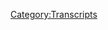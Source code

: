 {{DEFAULTSORT:
    #_TRANSCRIPT_0808:May 15, 2023
}}{{Transcript
    | title         = [[808: May 15, 2023]]
    | caption       = [https://knowledgefight.libsyn.com/808-may-15-2023 Listen to this episode on Libsyn]
    | episodeNumber = [[808: May 15, 2023|808]]
    | length        = 01:38:40
}}

{{MessageBox
    | header     = Warning: Bot Generated Content
    | text       = This transcript was automatically generated by transcription software and likely contains many mistakes and misattributions. Please check the audio for definitive quotes, attribution, and context.
    | image      = N3yvass4myg91.webp
    | imagewidth = 50px
    | id         = warning
}}

{{TranscriptBlock
    | name      = Alex Jones
    | timestamp = 00:00:04.000
    | text      = Red Alert. Red alert. Red alert. Red alert. Knowledge five.
}}

{{TranscriptBlock
    | name      = Alex Jones
    | timestamp = 00:00:16.000
    | text      = Damn, Jordan wedding knowledge party.com It's time to pray. I have great respect for knowledge like knowledge. I'm sick of them posing as if they're the good guys Xiang Ji or the bad guy Chanology Dan and Jordan knowledge fight
}}

{{TranscriptBlock
    | name      = Alex Jones
    | timestamp = 00:00:35.000
    | text      = need money Andy and Sandy are stopping Andy and Pam handy in Kansas. Andy in Kansas you're on the airplane
}}

{{TranscriptBlock
    | name      = Andy In Kansas
    | timestamp = 00:00:51.000
    | text      = this huge fan I love your world knowledge by
}}

{{TranscriptBlock
    | name      = Alex Jones
    | timestamp = 00:00:55.000
    | text      = now knowledge fight.com
}}

{{TranscriptBlock
    | name      = Dan
    | timestamp = 00:00:59.000
    | text      = Hey everybody, welcome back to another tried I'm Dan I'm Jordan. We're gonna dudes like to sit around worship at the altar of saline and talk a little bit about Alex Jones. Oh
}}

{{TranscriptBlock
    | name      = Jordan
    | timestamp = 00:01:07.000
    | text      = indeed. We are down in Georgia. Dan
}}

{{TranscriptBlock
    | name      = Dan
    | timestamp = 00:01:09.000
    | text      = Jordan, quick
}}

{{TranscriptBlock
    | name      = Jordan
    | timestamp = 00:01:10.000
    | text      = question for you. Today, buddy.
}}

{{TranscriptBlock
    | name      = Dan
    | timestamp = 00:01:12.000
    | text      = My bright spot today Jordan is last night I went out to trivia at a sorry what went out to a bar trivia you went out to a bar trivia with a good friend Angela lamps. Barry of course went out to some bar trivia
}}

{{TranscriptBlock
    | name      = Jordan
    | timestamp = 00:01:27.000
    | text      = I was gonna say nobody else you know would drag you out to enjoy bartered I know I understand. Yeah, no, I
}}

{{TranscriptBlock
    | name      = Dan
    | timestamp = 00:01:33.000
    | text      = had a great time. came in second place. Yeah, almost one we would have one if it weren't for one question. A few here in a minute. Okay. But we did quite well. Had a team name was supposed to be the honk or honey from the 80s Sure. And an 80s slang term Okay, so like slang term first. Ah, first pitch Angela Ramsbury made was bitchin Kissinger's Oh, boy. Can't beat that can be that yeah, stop because Kissinger in the 80s
}}

{{TranscriptBlock
    | name      = Jordan
    | timestamp = 00:02:07.000
    | text      = he was a sec symbol for all while that guy was high. I mean, no, he wasn't. And yet he somehow was still like in newspapers, and people were like, holy shit.
}}

{{TranscriptBlock
    | name      = Dan
    | timestamp = 00:02:17.000
    | text      = I don't think that was ever 100% True. Maybe not in the 80s. He was already.
}}

{{TranscriptBlock
    | name      = Jordan
    | timestamp = 00:02:25.000
    | text      = I don't know. I'm telling. Well, it's not like he was ever a good looking.
}}

{{TranscriptBlock
    | name      = Dan
    | timestamp = 00:02:30.000
    | text      = I don't know. But anyway, with that, and yeah, came in second. Here's the question. Okay. So it was the people who could who big stars who had a breakout in the 80s. Okay. And so it was the who was the older brother in Goonies, essentially, was the question boil down. Right, right. Who played the older brother and Guney?
}}

{{TranscriptBlock
    | name      = Jordan
    | timestamp = 00:02:56.000
    | text      = I don't know. But the only name I have in my head is River Phoenix. So I'm just gonna go with that one. No, yeah, I won't know. Obviously,
}}

{{TranscriptBlock
    | name      = Dan
    | timestamp = 00:03:02.000
    | text      = the only name I could come up with from Goonies was Sean Astin. Right. And oh, yeah, that's right. He wasn't that and it also forced me to confront something that I hadn't realized wasn't Dawson's Creek in that Joshua Jackson. Yeah. Or the other guy. No.
}}

{{TranscriptBlock
    | name      = Jordan
    | timestamp = 00:03:17.000
    | text      = No, James, Joshua Jackson. I don't know. Okay, but
}}

{{TranscriptBlock
    | name      = Dan
    | timestamp = 00:03:21.000
    | text      = I realized that I've never seen Goonies. I always just thought I had but I guess I haven't.
}}

{{TranscriptBlock
    | name      = Jordan
    | timestamp = 00:03:28.000
    | text      = Either. Truffle Shuffle. I remember the guy with the
}}

{{TranscriptBlock
    | name      = Dan
    | timestamp = 00:03:33.000
    | text      = I never say die, right. Yeah. I know, some references.
}}

{{TranscriptBlock
    | name      = Jordan
    | timestamp = 00:03:38.000
    | text      = I think I think it's one of those things where you've seen more through references and you have
}}

{{TranscriptBlock
    | name      = Dan
    | timestamp = 00:03:43.000
    | text      = you don't realize sometimes you don't realize you haven't seen it much like George Thurgood. Oh, you don't realize you've never seen him? You see him in New York. Whoa,
}}

{{TranscriptBlock
    | name      = Jordan
    | timestamp = 00:03:51.000
    | text      = yeah. Or it's so many like old movie references I originally got from like, Looney Tunes thing. You know, like before I ever saw Casa Blanca. I knew so much about it because but like, quoted, yeah, you know, like that, frankly, my dear. Yeah, absolutely. Josh Brolin. Josh Brolin. Yeah. Really? Yep. That son of a
}}

{{TranscriptBlock
    | name      = Dan
    | timestamp = 00:04:11.000
    | text      = gun. Yeah, we would have won had we've gotten Josh Brolin.
}}

{{TranscriptBlock
    | name      = Jordan
    | timestamp = 00:04:15.000
    | text      = What was did you have? Did you have a question that you were like, particularly like, Hey, listen, this is the answer. I know it, I guess,
}}

{{TranscriptBlock
    | name      = Dan
    | timestamp = 00:04:21.000
    | text      = because we kind of both knew a lot of them. Sure. Sure. So a couple that I wouldn't have gotten. But the one that I had that I stood by and and was insistent about was finishing a commercial jingle slogan. Okay, and it was make it last a little longer. Hold tight a little longer. What was the brand? No idea. It's big red, Big Red.
}}

{{TranscriptBlock
    | name      = Jordan
    | timestamp = 00:04:45.000
    | text      = The gum. Yeah. Okay. Yes. All right. It doesn't feel
}}

{{TranscriptBlock
    | name      = Dan
    | timestamp = 00:04:49.000
    | text      = like that because in your mind Big Red. It seems like it's a cinnamon gum or something. Yeah, hold tight and
}}

{{TranscriptBlock
    | name      = Jordan
    | timestamp = 00:04:55.000
    | text      = no, I mean, if I were going to go with a gum, I would have gone with juicy fruit. That would have been The one that would subtract for
}}

{{TranscriptBlock
    | name      = Dan
    | timestamp = 00:05:01.000
    | text      = me or like winter meant or whatever the shovel Doublemint Sure. No, but the Doublemint one was the twin the
}}

{{TranscriptBlock
    | name      = Jordan
    | timestamp = 00:05:08.000
    | text      = winter. Yeah, that makes sense.
}}

{{TranscriptBlock
    | name      = Dan
    | timestamp = 00:05:11.000
    | text      = Yeah, so big red. I remembered their jingle. And I felt proud. That's anyway, what's your blind spot?
}}

{{TranscriptBlock
    | name      = Jordan
    | timestamp = 00:05:19.000
    | text      = My bright spot is I had to do it. I downloaded a Legend of Zelda. Whoa, played a couple hours what
}}

{{TranscriptBlock
    | name      = Dan
    | timestamp = 00:05:25.000
    | text      = happened to the jet eyes? I
}}

{{TranscriptBlock
    | name      = Jordan
    | timestamp = 00:05:27.000
    | text      = won, I beat it. Oh, wow. It's a fairly short narrative. It's one of those games that you like play over and over and over again, the main story narrative is only such and such length of time really satisfying narrative really, really enjoyable. I liked it a lot. Good Jedi story. But I mean, you know, you go into here's, we need Okay, standardized button controls. Yeah, I
}}

{{TranscriptBlock
    | name      = Dan
    | timestamp = 00:05:51.000
    | text      = can't go back and forth. It's hard drives me insane. Get used to it if you go back and forth a little bit more. But it is it is weird because the like x and the x is like the primary button. PlayStation kind of an A is primary. It's a different position saying Nintendo controller. One thing that I would tell you is there is an option to in already got it to invert the jump button. Yeah,
}}

{{TranscriptBlock
    | name      = Jordan
    | timestamp = 00:06:15.000
    | text      = yep. That was a that was the second thing I figured out how to do. Yeah, I
}}

{{TranscriptBlock
    | name      = Dan
    | timestamp = 00:06:19.000
    | text      = played maybe 45 seconds before I was like, This doesn't feel right.
}}

{{TranscriptBlock
    | name      = Jordan
    | timestamp = 00:06:23.000
    | text      = Handle it. Yeah. Can't handle jumping with the top button. It's against the law.
}}

{{TranscriptBlock
    | name      = Dan
    | timestamp = 00:06:28.000
    | text      = No, because I'm gonna jump too much. I can't Yeah, I can't be up there.
}}

{{TranscriptBlock
    | name      = Jordan
    | timestamp = 00:06:31.000
    | text      = I feel I don't know why I probably should have standardized parts for just that. Like that would make so much sense. Everybody can have their games and do all that stuff. But just make it easy on us for the controls. You all have the same number of
}}

{{TranscriptBlock
    | name      = Dan
    | timestamp = 00:06:44.000
    | text      = games, a lot of games do allow you to sort of remap controller buttons. Not Not, not all of them now. So how are you enjoying it so far? Fantastic. It's a lot of
}}

{{TranscriptBlock
    | name      = Jordan
    | timestamp = 00:06:53.000
    | text      = fun. It's so that. I don't I don't know if I've played any of the story. But just combining stuff into terrible machinery has been an endless source of joy for me.
}}

{{TranscriptBlock
    | name      = Dan
    | timestamp = 00:07:03.000
    | text      = Yeah. And what's fun is along the way, as you play the actual story, you can continue to do that. Yeah, no, totally. You like by the point that you're at, I'm gonna guess that there are machine pieces. You haven't even counted? No, not even close, because there were a couple that I just ran into for the first time. And I
}}

{{TranscriptBlock
    | name      = Jordan
    | timestamp = 00:07:22.000
    | text      = was like, Whoa, I genuinely, genuinely have not made it out of the tutorial area yet. Okay, so you haven't encountered a bunch of stuff? Oh, no, no, I there was one simple thing where you put the hook next to the board. And I was like, Yeah, anybody can do that. So I made like a foresight. Yeah, I had to do it. And then I've just like cocky, it didn't work. Like the whole thing is a mess. Yeah, you know, the joy of
}}

{{TranscriptBlock
    | name      = Dan
    | timestamp = 00:07:44.000
    | text      = discovery is fantastic. Now. Yeah, I had a moment that was a little dumb. So a little like, pretty early into the game, you'll end up like, I get it. So you find the main camp where like, a bunch of the Hylian characters are sure. And then you have a little you have opportunities for side quests or whatever. Or you can just wander around. And so I decided just to wander around. I played hours. And I didn't I realize like, Wait, people keep mentioning a camera. I'm supposed to camera. I don't have a camera. So like I bet if I go back to the main camp, one of those missions was a camera. Oh, totally. So I go back. I talked to the person who gives you the camera. And part of that quest involves going underground. So you know how there's a whole sky area? Yeah, there's a whole underground area. Of course, why not? No idea for the first 10 hours, I was playing the game, that there's like a third world within the world. Nuts. It was just like, I kind of sat back and I was like, Well, yeah, I mean, the only thing it's missing really in terms of being a completely overwhelming game is multiple characters that you can play as Oh, yeah, yeah, there were a bunch of playable characters then it was back. I don't know what to do. I can handle this.
}}

{{TranscriptBlock
    | name      = Jordan
    | timestamp = 00:09:00.000
    | text      = No, I was never able to get into Minecraft because I would get too into Minecraft in that kind of do you know what I'm saying? Like when I once I started once I started with this. I haven't left the tutorial area because I've literally just been playing with logs and just combining them into different you know, it's it's that kind of like I can't focus until I've created something so weirdly made of logs the end of sentence you know, it's just I just have to the thing that
}}

{{TranscriptBlock
    | name      = Dan
    | timestamp = 00:09:28.000
    | text      = ruins like Minecraft for me is the people who have like got it down to like a science, you know? Yeah, that kind of aspect of it makes it so like what am I gonna build? Yeah, it's people have made like computers within the game. Yeah, that one's tough. It's like I don't know what to do.
}}

{{TranscriptBlock
    | name      = Jordan
    | timestamp = 00:09:43.000
    | text      = I think all I'm going to do is make sculptures. Logs. That's my Vega playing tears in the kingdom.
}}

{{TranscriptBlock
    | name      = Dan
    | timestamp = 00:09:51.000
    | text      = Yeah. Make go for it all
}}

{{TranscriptBlock
    | name      = Jordan
    | timestamp = 00:09:53.000
    | text      = modern art pieces and that's
}}

{{TranscriptBlock
    | name      = Dan
    | timestamp = 00:09:55.000
    | text      = an achievement in love. It's I think so. So Jordan. today. Yes. We're gonna be talking about the present day business. Got an episode to go over, right? And it actually is sort of a two pronged. Episode. Okay, two prong. We're flanking one prong, one prong over here. I don't know if we're flanking anything, but there's two things. All right, and we'll get down to business on those two things. But for you, let's say hello to some new wall.
}}

{{TranscriptBlock
    | name      = Jordan
    | timestamp = 00:10:21.000
    | text      = Oh, that's great idea.
}}

{{TranscriptBlock
    | name      = Dan
    | timestamp = 00:10:22.000
    | text      = So first I globalist in a hot tub. Thank you so much. You're now a policy wonk.
}}

{{TranscriptBlock
    | name      = Alex Jones
    | timestamp = 00:10:26.000
    | text      = I'm a policy wonk, thank
}}

{{TranscriptBlock
    | name      = Jordan
    | timestamp = 00:10:27.000
    | text      = you very much. Thank
}}

{{TranscriptBlock
    | name      = Dan
    | timestamp = 00:10:27.000
    | text      = you. Next moist oyster, thank you so much. You're now a policy wonk.
}}

{{TranscriptBlock
    | name      = Alex Jones
    | timestamp = 00:10:31.000
    | text      = I'm a policy wonk,
}}

{{TranscriptBlock
    | name      = Jordan
    | timestamp = 00:10:32.000
    | text      = thank you very much.
}}

{{TranscriptBlock
    | name      = Dan
    | timestamp = 00:10:34.000
    | text      = This one may be a little bit late. I hope I didn't ruin anything with this. But congratulations Joey and Shas sash. Consider this my save the date. Thank you so much. You are now policy. Wong. I'm a policy.
}}

{{TranscriptBlock
    | name      = Jordan
    | timestamp = 00:10:45.000
    | text      = Thank you very much. I assume we will be congratulating them on their third born or something at that point.
}}

{{TranscriptBlock
    | name      = Dan
    | timestamp = 00:10:50.000
    | text      = I hope that did not. I hope you also send an RSVP Yes. and CEO of diamond gusset jeans co thank you so much. You're now policy.
}}

{{TranscriptBlock
    | name      = Alex Jones
    | timestamp = 00:11:00.000
    | text      = I'm a policy wonk.
}}

{{TranscriptBlock
    | name      = Dan
    | timestamp = 00:11:00.000
    | text      = Thank you very much. And we got to take the greater than MC Jordan Sue, thank you so much to Brandon says Emily is a policy wonk. And I love her the I they're being Brandon, me. Although Emily, I'm sure you're wonderful. You're all now a technocrat.
}}

{{TranscriptBlock
    | name      = Alex Jones
    | timestamp = 00:11:12.000
    | text      = I'm a policy wonk. The amount of intelligent brilliant someone Someone saw tonight sent me a bucket of poop daddy sharp. Jar Jar Binks has a Caribbean black action. He's a loser. Little little teeny baby. I don't want to hate black people. I renounce Jesus Christ.
}}

{{TranscriptBlock
    | name      = Jordan
    | timestamp = 00:11:33.000
    | text      = Yes. Thank you very much.
}}

{{TranscriptBlock
    | name      = Dan
    | timestamp = 00:11:34.000
    | text      = And as I was going through getting names, particularly it was driven home by this save the date one. Yeah. I realized that, like inboxes, like are just unusable. And like that was six months behind. Yeah. So if you would like a shout out, send a message to knowledge. fight@gmail.com Jordan monitors that email address. Yep. That's the that's the only thing I can say at this point. That's the one Yes, send
}}

{{TranscriptBlock
    | name      = Jordan
    | timestamp = 00:12:04.000
    | text      = it to that email address. I will catch it. Uh huh. Yes,
}}

{{TranscriptBlock
    | name      = Dan
    | timestamp = 00:12:09.000
    | text      = this is this is your Jordans. Not not main job. But like this is a this is a mission. This is a high up on the fucking list. Right? Sure. And so yeah, well, six months behind. Yes. Justin feels bad. Thank
}}

{{TranscriptBlock
    | name      = Jordan
    | timestamp = 00:12:24.000
    | text      = you so much. Yes, it's hard a job. What? What? Yeah, this is why people have ads with like, the same person every time that like, oh, they do this thing. Then you don't give a shit. You know, should never you back up on people. You're like this feels miserable.
}}

{{TranscriptBlock
    | name      = Dan
    | timestamp = 00:12:38.000
    | text      = Yeah. And it should be a joyous drive. It is a joyous thing. All right. It's bittersweet, Julian Sashka. Marry. Celebration, and No, instead, I feel bad. Such as Oh, also, I forgot Joey and sash with the Save the date. Yeah, this person wants chicken. Good call. So, Jordan, we actually like I said, there's two prongs to this. And so I'm going to let you choose A or B. And that will determine what we do first. Okay.
}}

{{TranscriptBlock
    | name      = Jordan
    | timestamp = 00:13:13.000
    | text      = Oh, man. Now I'm getting into a whole Princess Bride scenario where I'm like, he wants me to choose B because he thinks that I'll obviously choose B so I'll choose a but he knows me. He knows that I'm going to distressed is a choice.
}}

{{TranscriptBlock
    | name      = Dan
    | timestamp = 00:13:26.000
    | text      = Alright, fine. Here. How about this? Okay, let's go with polka.or Stripes. Oh, that's a good one. So it doesn't have an
}}

{{TranscriptBlock
    | name      = Jordan
    | timestamp = 00:13:34.000
    | text      = inherent order. That's good call.
}}

{{TranscriptBlock
    | name      = Jordan
    | timestamp = 00:13:36.000
    | text      = Mm hmm.
}}

{{TranscriptBlock
    | name      = Jordan
    | timestamp = 00:13:38.000
    | text      = I'm gonna have to go with stripes. Okay, Stripes. Yes. So third favorite Bill Murray movie.
}}

{{TranscriptBlock
    | name      = Dan
    | timestamp = 00:13:45.000
    | text      = So that actually works out quite well, because that means that we're going to go in a chronological order of the day. So we're talking about May 15th. Today and the two things that happen our Alex hosted Steven Crowder show, okay, well, don't
}}

{{TranscriptBlock
    | name      = Jordan
    | timestamp = 00:14:00.000
    | text      = stop that.
}}

{{TranscriptBlock
    | name      = Dan
    | timestamp = 00:14:01.000
    | text      = That's the first thing. How dare he and then Alex had his show from Steven Crowder studio. All right.
}}

{{TranscriptBlock
    | name      = Jordan
    | timestamp = 00:14:09.000
    | text      = So he's just lives at Steven Crowder's place now I think he's trying to take him over. It's it feels like he's slowly just kind of like I don't know about slow. I'm waiting for him to start calling himself Alex. Alex Crowder.
}}

{{TranscriptBlock
    | name      = Dan
    | timestamp = 00:14:23.000
    | text      = Yeah, there's a there's a real interesting thing that is going on clearly in that both of them are people who have like frocked intimate relationships true. Let's say Steven Crowder is in the middle of this divorce. And there's, you know, a lot of things coming out and about the way he treated his wife. Yeah, Alex is certainly somebody who his ex wife is spoken quite a bit about his abusive habits naturally. So the two of them kind of have that in common. They're both shitheads the think they're funny
}}

{{TranscriptBlock
    | name      = Jordan
    | timestamp = 00:14:55.000
    | text      = posts made a lot of enemies recently. True. Yeah, they're both
}}

{{TranscriptBlock
    | name      = Dan
    | timestamp = 00:14:59.000
    | text      = I insulated even within the conservative world, to some degree. Yeah, there are only the somewhat fringe figures who really want to associate with either of them.
}}

{{TranscriptBlock
    | name      = Jordan
    | timestamp = 00:15:12.000
    | text      = They were in a bigger Lake, and then they both got kicked to the same smaller pond. Yeah,
}}

{{TranscriptBlock
    | name      = Dan
    | timestamp = 00:15:17.000
    | text      = they have emotional similarities, and then also just sort of concrete business similarities. Yeah. And they're both in Texas. And so the things sort of that bind them appear to be making a more important connection. Yeah. And so that's fun. It's not fun. It's pretty bad.
}}

{{TranscriptBlock
    | name      = Jordan
    | timestamp = 00:15:37.000
    | text      = No, I mean, I suppose to awful asshole ish monsters. Developing a misery based bond is not good for the rest of the world ever.
}}

{{TranscriptBlock
    | name      = Dan
    | timestamp = 00:15:49.000
    | text      = No, no. But what is interesting, and I think will play out in ways that I'm not entirely sure how they're gonna I can't really predict is like, there's gonna be a power struggle, you know, like they're both intensely. I know, for lack of a better word Alpha. You know, there are people with massive egos. Oh, yeah. I would, I would guess that the two of them can't coexist. Really?
}}

{{TranscriptBlock
    | name      = Jordan
    | timestamp = 00:16:19.000
    | text      = It'd be hard to imagine. Yeah. They live too close.
}}

{{TranscriptBlock
    | name      = Dan
    | timestamp = 00:16:23.000
    | text      = Texas ain't big enough for the both of us. They're gonna they're gonna end up in a duel.
}}

{{TranscriptBlock
    | name      = Jordan
    | timestamp = 00:16:27.000
    | text      = Why not? They seem like the people who should be dueling in 2020 thing. It's crazy. Whereas a gun on his desk? Yeah, absolutely. Alex had a fucking long gun on his desk. They have a lot and
}}

{{TranscriptBlock
    | name      = Dan
    | timestamp = 00:16:37.000
    | text      = things are dueling people. Yeah. So we're gonna start here with with Alex hosting Steven Crowder show, right. And so the setup of Steven Crowder show is there's a co host who I don't know his name. I think his name is Gerald. He's the he's the CEO of Crowder's business. And he's also the co host. Okay, there used to be another co host, who is supposedly the funny guy. But he left recently and has been shit talking Crowder, quite a bit about how like, one of the things he said was the Crowder had a button that would make like, tell him to stop talking because he was talking too much. Oh, my God, the funny guy was talking. Wow,
}}

{{TranscriptBlock
    | name      = Jordan
    | timestamp = 00:17:17.000
    | text      = wow. Yeah. You had like a real moment of like,
}}

{{TranscriptBlock
    | name      = Dan
    | timestamp = 00:17:24.000
    | text      = no, no. directly tell you, Mike down. I don't want you to talk over. Yeah, I don't have the respect. Yeah. You know, all right. Just mute your mic, dad.
}}

{{TranscriptBlock
    | name      = Jordan
    | timestamp = 00:17:38.000
    | text      = Give me a shot. I got the board. Give me a shot. Caller Come on.
}}

{{TranscriptBlock
    | name      = Dan
    | timestamp = 00:17:42.000
    | text      = That would even be better, because that would be a bit that would be funny. That was just a private thing. That is kind of insulting. It's
}}

{{TranscriptBlock
    | name      = Jordan
    | timestamp = 00:17:48.000
    | text      = a real dick move.
}}

{{TranscriptBlock
    | name      = Dan
    | timestamp = 00:17:49.000
    | text      = So that's that bad guy is not there anymore, right? He's gone. And so it's really just the two of them. And then some third figure who's chiming in. But there's people laughing and I think that dynamic isn't healthy for Alex. No, because they laugh just about anything. Right? So Alex really thinks he's funny.
}}

{{TranscriptBlock
    | name      = Jordan
    | timestamp = 00:18:07.000
    | text      = It's not Oh, no. So Oh, no.
}}

{{TranscriptBlock
    | name      = Dan
    | timestamp = 00:18:11.000
    | text      = Here's where we start.
}}

{{TranscriptBlock
    | name      = Alex Jones
    | timestamp = 00:18:12.000
    | text      = Wow, this is surreal. I am sitting here. Human broadcast in the world. It's just exploding. It's already exploded years ago, but it's just taken over rumble YouTuber world, Steven Crowder's amazing morning show and I am here with my training wheels on him. I never get butterflies, which is a very good thing. Decades is I get butterflies. I don't get butterflies on live on ABC News, but I got them now. But Gerald, the CEO is here to hold my hand. We've got a big live transmission lined up for you here today.
}}

{{TranscriptBlock
    | name      = Dan
    | timestamp = 00:18:50.000
    | text      = So yeah, the the I don't know. And Alex has been live on ABC. Certainly not lately. No. You might have noticed that jazz. Yeah, I didn't notice that elevator music and you swear No. Oh, so they have a show on YouTube. And they have been on YouTube for a long time. Steven Crowder has millions of followers on YouTube. Okay. And now after he did that unsuccessful, start with the daily wire, right, he has gotten a large contract with rumble. And so what they do is originally, they had the beginning of their show on YouTube, like first hour or something, and then the rest behind a paywall. Now since then, they've had the bid on YouTube, and then like the rest behind the paywall, but on YouTube, they constantly cut to that elevator music and it implies that something was censored or like this is too dangerous for YouTube. Yeah, you gotta go watch it on rumble. They are intentionally trying to drive people away from their YouTube platform over to rumble Oh, it's a disingenuous, sort of, hey, we're too censored. You can can't even watch the show here when they're not. It's just Alex saying hello and welcome to the show. Yeah, yeah, it's painful. Okay, they're trying to sink the ship of YouTube in order to make people go to ride driver.
}}

{{TranscriptBlock
    | name      = Jordan
    | timestamp = 00:20:12.000
    | text      = Right. Gotcha.
}}

{{TranscriptBlock
    | name      = Dan
    | timestamp = 00:20:13.000
    | text      = It's pathetic. Yeah. I
}}

{{TranscriptBlock
    | name      = Jordan
    | timestamp = 00:20:14.000
    | text      = mean, it's it's a reasonable. I would say this. If you just got a contract with rumble, you can't overtly be like, yeah, YouTube is our main source of
}}

{{TranscriptBlock
    | name      = Dan
    | timestamp = 00:20:24.000
    | text      = money. You know, it's even not because I think they're demonetised and have been on YouTube. Oh, then Bernie has Steven Crowder's. You know, I think I think part of it was him gay bashing that guy. Right. Vox, Carlos Maza. Any number of reasons would be enough. There's a number of things that he's done that have been against tos. Yeah, sure. Yeah. So yeah, that makes this really difficult to listen to. Yeah, but I decided I want to listen to the YouTube version. And so
}}

{{TranscriptBlock
    | name      = Jordan
    | timestamp = 00:20:55.000
    | text      = take that rumble. Yeah. I'm literally not going to give him money for this shit. What he wants me. I'm going to YouTube. Yeah, yeah.
}}

{{TranscriptBlock
    | name      = Dan
    | timestamp = 00:21:04.000
    | text      = So we get some headlines from the co host. And you get a little bit of the the flavor.
}}

{{TranscriptBlock
    | name      = Unknown Speaker
    | timestamp = 00:21:11.000
    | text      = Megan Kelly actually goes to war with Charlize Theron. I didn't realize she was still relevant. Not not not Megan Kelly. Of course she is but Charlize that's one and so I don't know Alex if you heard this, but the Twitter's got a new CEO, and
}}

{{TranscriptBlock
    | name      = Alex Jones
    | timestamp = 00:21:28.000
    | text      = that's right. I've got her name right here. It's Linda. Macaroni. Macarena. Macarena? do the Macarena?
}}

{{TranscriptBlock
    | name      = Unknown Speaker
    | timestamp = 00:21:35.000
    | text      = I don't know. Oh, there's a WF connection there that I'm sure Alex is going to love to tell you. This is going to be a fun show today.
}}

{{TranscriptBlock
    | name      = Dan
    | timestamp = 00:21:42.000
    | text      = So fun. Wow. Yeah. So I mean, sure, at least their own as in like the Fast and Furious. Understand what are you talking about? One of the highest grossing films of the last few years
}}

{{TranscriptBlock
    | name      = Jordan
    | timestamp = 00:21:52.000
    | text      = is infinitely more Oscar winner to the culture then Megyn Kelly ever will be? Yeah, right. She
}}

{{TranscriptBlock
    | name      = Dan
    | timestamp = 00:21:58.000
    | text      = said that she would fuck up people who are trying to mess with drag queens. And so Megan Kelly got mad about that. Why don't you fight me?
}}

{{TranscriptBlock
    | name      = Jordan
    | timestamp = 00:22:06.000
    | text      = Yeah, I guess I've man I really. I think people would be surprised to see how quickly Charlize Theron could probably kick your ass. You probably throw
}}

{{TranscriptBlock
    | name      = Dan
    | timestamp = 00:22:15.000
    | text      = hands. Yeah, I
}}

{{TranscriptBlock
    | name      = Jordan
    | timestamp = 00:22:16.000
    | text      = think she could.
}}

{{TranscriptBlock
    | name      = Dan
    | timestamp = 00:22:18.000
    | text      = Yeah, so you get this macaroni? I mean, this is the vibe here. This is a dumb show.
}}

{{TranscriptBlock
    | name      = Jordan
    | timestamp = 00:22:25.000
    | text      = Yeah, I'm really I'm really so so I'm getting the flavor that Alex is trying to tailor himself for this show.
}}

{{TranscriptBlock
    | name      = Dan
    | timestamp = 00:22:34.000
    | text      = Yeah, I think so. He's not
}}

{{TranscriptBlock
    | name      = Jordan
    | timestamp = 00:22:37.000
    | text      = doing he's not doing the Alex Jones Show. No, he's allowing himself to be subsumed by this. Yeah, for more terrible, I guess. Fun
}}

{{TranscriptBlock
    | name      = Dan
    | timestamp = 00:22:46.000
    | text      = there. There is a level of bending the knee right that Alex is doing for sure. For the time being? Yes. Yes. Did you think that that's something that Alex can maintain?
}}

{{TranscriptBlock
    | name      = Jordan
    | timestamp = 00:23:01.000
    | text      = is gonna say You are mistaken. A short period of time
}}

{{TranscriptBlock
    | name      = Dan
    | timestamp = 00:23:04.000
    | text      = you wonder why the people that Alex hangs out with like, as in terms of work, folks are people like Owen Shroyer and Harrison Smith? It's because they're both dorks who are going nowhere. Like he could not have coexisted with someone like Paul Joseph Watson. If he wasn't like someone who clearly doesn't have that much of a weird ego about himself. And he lived in the UK. Well, that's what that was my thought, however, super successful. Right? But also it's kind of like he's a UK. Yeah, Alex would have kicked his ass and fired him if he was in the US. For sure. Well, that's
}}

{{TranscriptBlock
    | name      = Jordan
    | timestamp = 00:23:42.000
    | text      = that was what I was thinking whenever it was like Steven Crowder, doesn't live outside of the United States. If he did, this would be possible. They can't coexist if they live this close to each other. Yeah, yeah, definitely.
}}

{{TranscriptBlock
    | name      = Dan
    | timestamp = 00:23:53.000
    | text      = Yeah. The just bumped up against each other and turn into Charlize Theron and Megan Kelly, part two. Yeah. So they also there's another headline, I guess, or video that they want to play. And so it's about a guy who, I guess Where's diapers. And this is just ridiculous. And just listen to what the guy is saying behind there mocking, okay, because I think that that's important, and something that they're missing the point about. Gotcha.
}}

{{TranscriptBlock
    | name      = Gerald Morgan Jr
    | timestamp = 00:24:26.000
    | text      = All right. So Alex, I'm gonna take us into the first little video that we're going to look at here. I really want to get your thoughts and I don't think you've even seen this. You didn't see this. This works really well. This is the state of our country, unfortunately. So here is a grown man who, I'll let you decide what he identifies as
}}

{{TranscriptBlock
    | name      = Person being interviewed
    | timestamp = 00:24:42.000
    | text      = being an adult baby. It's kind of a complicated subject. I got into it for two reasons. The first was because I started wetting the bed when I was 13. And the diapers were a way to keep it dry. But I also got into it as a waitress whole secret child abuse that was going on for me with the diapers. It just kind of became that safeness. And yeah, it's not sexual. It's all about the safeness of being a child again.
}}

{{TranscriptBlock
    | name      = Alex Jones
    | timestamp = 00:25:14.000
    | text      = You know, Gerald, Listen, you guys act nice. But you just snuck attack me with this. Let's you just showed That's actually me before I lost a couple pounds. I don't I
}}

{{TranscriptBlock
    | name      = Dan
    | timestamp = 00:25:23.000
    | text      = mean, like, they're having some good joke fun and what have you but like, I don't understand that you could hear that and think like, Okay, this is a guy who's describing the way that he coped with, you know, being a survivor of childhood abuse. And like, what's funny about this?
}}

{{TranscriptBlock
    | name      = Jordan
    | timestamp = 00:25:40.000
    | text      = I don't I mean, I don't know how you don't hear that and go and just empathize and be like, I? Yeah, there's no one or trauma response,
}}

{{TranscriptBlock
    | name      = Dan
    | timestamp = 00:25:49.000
    | text      = knowing nothing about else about this person, just what they have presented. Yeah. It's like, okay, he's not hurting anybody with this. Nope. It's something that he is he clearly is in touch with the aspect of himself that is dealing with this trauma. Yep. And, you know, what, what's the problem? Why are you gonna mock this guy? This seems so like, cruel.
}}

{{TranscriptBlock
    | name      = Jordan
    | timestamp = 00:26:13.000
    | text      = Yeah, I don't, I just don't. It is, it is so much like I've seen this play out over and over and over and over again, with with any kind of like, local news as we found a lifestyle that's different from what is considered societally normal. And then these assholes pick it up. Like, I remember the first time I saw a local news story about furries. Like, oh, people are dressing up and everybody laughing like, Oh, that's so stupid. Like, what are we doing here? Who cares? Let them I mean, listen to the person except their trauma, their way of coping with it. That's
}}

{{TranscriptBlock
    | name      = Dan
    | timestamp = 00:26:51.000
    | text      = that part of it. That's even what elevates the meanness of the response even further. It's not just somebody who's like, I think it's fun. That's what I'm saying dress up like this or whatever. There is an articulation of like their path through this, that there was a functional reason in terms of wetting the bed and then a dealing with this trauma that he had experienced. There is such a like for people who pretend to care so much about children, no victimization of children. Yep. Like this is so ridiculously telling they're telling on themselves Absolutely.
}}

{{TranscriptBlock
    | name      = Jordan
    | timestamp = 00:27:30.000
    | text      = Don't give a shit at all stuck. They don't give a fuck about the pain. They don't give a fuck about the people.
}}

{{TranscriptBlock
    | name      = Dan
    | timestamp = 00:27:37.000
    | text      = No, they just want to use the emotions around that pain in order to direct hatred towards the people that they want. hatred directed toward, generally speaking,
}}

{{TranscriptBlock
    | name      = Jordan
    | timestamp = 00:27:46.000
    | text      = the people who have experienced the pain that they're exploiting
}}

{{TranscriptBlock
    | name      = Dan
    | timestamp = 00:27:49.000
    | text      = sometimes, yep. So Alex is really thrilled with the way that they have succeeded in getting people to rumble.
}}

{{TranscriptBlock
    | name      = Alex Jones
    | timestamp = 00:27:55.000
    | text      = You guys are the first kind of like, you know, they had that big race with railroads going into the Pacific. You guys are the first or the other race to flight or the race for the atomic bomb. You guys are the first to actually do it, which means the viewers and listeners are the first by going to rumble. And by going to mug club, this is revolutionary. This is not this is not just entertainment or fun or promoting freedom. This is happening right now. This is the bellwether example, Twain seen all the attacks the media against Steven and his family and the crew, which is all complete crap I can tell you is because they're scared. And so that's another sign that we're on the right direction. I'm excited to be here. So everybody should go to mug club comm and subscribe. Everybody should go to rumble until everybody you know go to rumble right now watch this on rumble.
}}

{{TranscriptBlock
    | name      = Unknown Speaker
    | timestamp = 00:28:34.000
    | text      = Absolutely. You have to watch on rumble because we won't be on YouTube for very long, but we want to see that thing go down. Like I want to tick that. There is going to be a celebration here when that rumble number is way up here. And that YouTube number is literally zero.
}}

{{TranscriptBlock
    | name      = Dan
    | timestamp = 00:28:46.000
    | text      = There's nothing revolutionary about being a popular person who goes to a different platform because you're not welcome anywhere else. Yeah, like and there's nothing revolutionary about his mug club nonsense. It's just a subscriber service like the blaze has a lot of their ship behind a paywall. Yeah, like people do this. Yeah, it's not you're not do you're not reinventing the wheel here?
}}

{{TranscriptBlock
    | name      = Jordan
    | timestamp = 00:29:07.000
    | text      = Oh, no, I know what I'm getting a late night pitch from somebody. We're gonna have to put a clock on this. These knives are so good. And I'll tell you what, they're too sharp and that's why they don't sell them in stores. And you need sharp knife. But
}}

{{TranscriptBlock
    | name      = Dan
    | timestamp = 00:29:19.000
    | text      = what Alex's pitch sharp knives out what Alex is pitching is how proud he is of them. Oh, yeah, I'm on board. But the thing is the success of getting people to rumble. I do think a large part of it is because they have made this unwatchable.
}}

{{TranscriptBlock
    | name      = Unknown Speaker
    | timestamp = 00:29:32.000
    | text      = But we wanted to do something bigger than just go and do a show somewhere. We wanted to change the landscape of America. That's what
}}

{{TranscriptBlock
    | name      = Alex Jones
    | timestamp = 00:29:37.000
    | text      = Steve was saying months ago about why the Conservatives create new systems that act just like the establishment raised me wild wild west. Yeah, we don't want to
}}

{{TranscriptBlock
    | name      = Alex Jones
    | timestamp = 00:30:09.000
    | text      = White people that's not divisive at all. Stand up against the poison. White supremacy is addressed
}}

{{TranscriptBlock
    | name      = Dan
    | timestamp = 00:30:18.000
    | text      = is the implication there that all that time Alex was saying something that is not allowed on YouTube.
}}

{{TranscriptBlock
    | name      = Jordan
    | timestamp = 00:30:25.000
    | text      = But this is the first time I've enjoyed Steven Crowder show.
}}

{{TranscriptBlock
    | name      = Dan
    | timestamp = 00:30:29.000
    | text      = This is absurd. If you're trying to watch this on YouTube, it's, it's it's so funny because because I can't stress enough that the presentation is these things are here because YouTube won't let us talk about the things that we want to talk about. Do you still
}}

{{TranscriptBlock
    | name      = Jordan
    | timestamp = 00:30:47.000
    | text      = see them like moving their mouse you get a cut to like, let's all go to the lobby like that's great that makes this show finally funny. Why cuz there's a real one, because they're doing it for the wrong reason, which is
}}

{{TranscriptBlock
    | name      = Dan
    | timestamp = 00:31:01.000
    | text      = hilarious, but it's a self serving Reason. Reason. The reason is sort of brand. It's branding. Right? It's
}}

{{TranscriptBlock
    | name      = Jordan
    | timestamp = 00:31:09.000
    | text      = pointless and stupid. Yeah, it makes it funny. So
}}

{{TranscriptBlock
    | name      = Dan
    | timestamp = 00:31:11.000
    | text      = what you see on the screen is shot of like, sort of blurry. Steven Crowder's neon background, a little fire and a mug that says louder with Crowder and it says, this show is not safe for you to we're still live on rumble go there now. Oh, my God. Yeah. So the implication is almost that like, they've had to hit the button. Yeah.
}}

{{TranscriptBlock
    | name      = Jordan
    | timestamp = 00:31:38.000
    | text      = You know, like the five second red button. Yeah. Oh, Janet Jackson all over again. Yeah, so. But they're not funny. They're not interesting. Now. They're not sharing anything. So it's almost a an alpha guard. Like a French play. And this is this is Waiting for Godot. Yeah,
}}

{{TranscriptBlock
    | name      = Dan
    | timestamp = 00:32:03.000
    | text      = I think so. There's I don't remember where it isn't. I think it's maybe gone now. But like oh, yeah, here it is. Okay, so in the YouTube comments, I'm laughing at the fact that Alex was censored within three seconds. I'm going over to rumble Oh,
}}

{{TranscriptBlock
    | name      = Jordan
    | timestamp = 00:32:19.000
    | text      = my God, plant plant. Well, even if
}}

{{TranscriptBlock
    | name      = Dan
    | timestamp = 00:32:23.000
    | text      = even if it's not if it is, I hope it's a plan. I hope it's a plan because if someone can't see that what they're hoodwinked boy, it's it's unreasonable. Yeah.
}}

{{TranscriptBlock
    | name      = Alex Jones
    | timestamp = 00:32:33.000
    | text      = Just last week, the Attorney General came out with a new rule saying no crime statistics can be used by the FBI. Well, how do you put agents in areas if you don't know where the crime it's like if you're fishing you've got you know, sonar to see where the fish are. So they're saying oh, well, we're not even gonna look where crimes
}}

{{TranscriptBlock
    | name      = Dan
    | timestamp = 00:32:56.000
    | text      = I mean, you got to change up the music. I made that. I know you don't know. I just thought
}}

{{TranscriptBlock
    | name      = Jordan
    | timestamp = 00:33:02.000
    | text      = I wouldn't go on with some stand gets. No, they don't
}}

{{TranscriptBlock
    | name      = Dan
    | timestamp = 00:33:05.000
    | text      = want to pay anything. Stock elevator news. Yeah. So one thing that you can really tell is that it seems like Alex may be also having a little apple juice having a good time. No drinking. Yes, maybe maybe maybe drinking a little
}}

{{TranscriptBlock
    | name      = Jordan
    | timestamp = 00:33:22.000
    | text      = before his show. Just double checking.
}}

{{TranscriptBlock
    | name      = Alex Jones
    | timestamp = 00:33:27.000
    | text      = I want to add me some whiskey. Oh
}}

{{TranscriptBlock
    | name      = Unknown Speaker
    | timestamp = 00:33:28.000
    | text      = boy. Oh gosh, this is Oh, that's why you need the extension for your headset.
}}

{{TranscriptBlock
    | name      = Jordan
    | timestamp = 00:33:58.000
    | text      = Gonna play The Girl from Ipanema. Next what is happening?
}}

{{TranscriptBlock
    | name      = Alex Jones
    | timestamp = 00:34:03.000
    | text      = The whole long. Hi, my name is Alex Jones. My name is Gil 70. Oh,
}}

{{TranscriptBlock
    | name      = Unknown Speaker
    | timestamp = 00:34:12.000
    | text      = no, no, you're fine. The amendment you said something that I thought was interesting. Right. So the FBI is not allowed to use statistics anymore. By the way, make a line on that. Somebody bring a Sharpie and we're making the line so Alex can track his consumption.
}}

{{TranscriptBlock
    | name      = Alex Jones
    | timestamp = 00:34:23.000
    | text      = Folks, everybody knows I'm fake. This is not real whiskey. This is sugar water. It's real. It's real. No, it's fake. It's I never drink
}}

{{TranscriptBlock
    | name      = Dan
    | timestamp = 00:34:35.000
    | text      = got a gas that label can have brand names.
}}

{{TranscriptBlock
    | name      = Jordan
    | timestamp = 00:34:38.000
    | text      = I don't like a big bottle of wild turkey. Yeah, I don't like feeling bad for the for the adult monster who turned into the kid who eats worms for people's approval. Because that's the vibe I'm getting from this little Oh, you know how to do it. Do it man. No, no Do or do to do it. I don't know. I don't know if I wanted to know do it. You Gotta love it. All right, I want to be friends. Okay. Um,
}}

{{TranscriptBlock
    | name      = Dan
    | timestamp = 00:35:03.000
    | text      = I think that you're under estimating how much Alex wants to eat worms.
}}

{{TranscriptBlock
    | name      = Jordan
    | timestamp = 00:35:08.000
    | text      = That's fair. That's a fair point.
}}

{{TranscriptBlock
    | name      = Dan
    | timestamp = 00:35:11.000
    | text      = I think he, maybe we'll go through some difficulties if he doesn't eat worms early enough in the day.
}}

{{TranscriptBlock
    | name      = Jordan
    | timestamp = 00:35:20.000
    | text      = He got a wharves
}}

{{TranscriptBlock
    | name      = Dan
    | timestamp = 00:35:21.000
    | text      = totally doesn't drink. So I just thought this,
}}

{{TranscriptBlock
    | name      = Unknown Speaker
    | timestamp = 00:35:26.000
    | text      = this clip was stupid. It's time for spinach, guys. This is not the ice cream hour where we telling you like I'm strong
}}

{{TranscriptBlock
    | name      = Alex Jones
    | timestamp = 00:35:32.000
    | text      = to the finish
}}

{{TranscriptBlock
    | name      = Dan
    | timestamp = 00:35:33.000
    | text      = because I eat the spinach. So real quick. He's the co host is talking about how like, you know all the things that the left wants. It's all like, oh, ice cream, you know, but sometimes you need some good hard spinach, some disappointing stuff. Hey, what
}}

{{TranscriptBlock
    | name      = Jordan
    | timestamp = 00:35:48.000
    | text      = are you going to do? You can argue that Sure.
}}

{{TranscriptBlock
    | name      = Alex Jones
    | timestamp = 00:35:50.000
    | text      = I'm Steven Crowder, the Sailor Man.
}}

{{TranscriptBlock
    | name      = Unknown Speaker
    | timestamp = 00:35:55.000
    | text      = work that in. Well, look, somebody ate their spinach. Megan Kelly came to play in this next story with sharp Charlize Theron.
}}

{{TranscriptBlock
    | name      = Alex Jones
    | timestamp = 00:36:03.000
    | text      = By the way, I'm dating Megyn Kelly.
}}

{{TranscriptBlock
    | name      = Unknown Speaker
    | timestamp = 00:36:05.000
    | text      = Are you really? Yeah.
}}

{{TranscriptBlock
    | name      = Jordan
    | timestamp = 00:36:08.000
    | text      = Oh joke, folks.
}}

{{TranscriptBlock
    | name      = Unknown Speaker
    | timestamp = 00:36:10.000
    | text      = I don't know that. That's 100% True, Alex. I don't think
}}

{{TranscriptBlock
    | name      = Alex Jones
    | timestamp = 00:36:13.000
    | text      = I think that satire. She's a joke alert.
}}

{{TranscriptBlock
    | name      = Unknown Speaker
    | timestamp = 00:36:18.000
    | text      = You have to do that with you. You have a dry sense of humor, Alex. I love it. Look,
}}

{{TranscriptBlock
    | name      = Dan
    | timestamp = 00:36:23.000
    | text      = I think he has a wet sense of humor in that. He's drunk. Yeah, so drunk. He doesn't drink even if he's not drunk. You kind of gotta be drunk to think this. It's funny.
}}

{{TranscriptBlock
    | name      = Jordan
    | timestamp = 00:36:31.000
    | text      = Yikes. Yeah, you better have wet. I mean, I don't think I could listen to this in a dry county. I'll say that right
}}

{{TranscriptBlock
    | name      = Dan
    | timestamp = 00:36:40.000
    | text      = now. I'm dating Megan. Kelly's been a joke that he's been telling, for at least for the last five years. I was gonna say yeah, it's been a long time. The secret of 2017 had to do with Megyn Kelly. Yep. And that was around when she came and did that interview interview,
}}

{{TranscriptBlock
    | name      = Jordan
    | timestamp = 00:36:57.000
    | text      = then had all the secret tapes of that he
}}

{{TranscriptBlock
    | name      = Dan
    | timestamp = 00:37:00.000
    | text      = was going to release anything that we didn't because his sister called disrupted the recording. I mean, what are you going to do his sister call them but that he does still pretended that he had all those tables for quite a while for quite some time. And then then the truth came out? Yeah, boy. And then he started doing that joke. And I guess it's still funny. I mean,
}}

{{TranscriptBlock
    | name      = Jordan
    | timestamp = 00:37:17.000
    | text      = apparently, apparently. Was any of your 80s trivia night about Michael Myers. Early career and how Wayne's World was going to last forever? Oh, I
}}

{{TranscriptBlock
    | name      = Dan
    | timestamp = 00:37:31.000
    | text      = thought you meant Mike Meyer, Michael Myers, the murderer now his early murders? No, no. So like they just censor a lot.
}}

{{TranscriptBlock
    | name      = Alex Jones
    | timestamp = 00:37:43.000
    | text      = Had a criminal go to CVS is one of them in Austin as it is. We're gonna be showing that later today. Unbelievable. So I saw the video. I was like, we saw it. I was busy and had to go. And I was like, why? Or it was it was so surreal. Like, there's a bunch of sex toys, vibrators dildos, and it's a kid's aisle.
}}

{{TranscriptBlock
    | name      = Dan
    | timestamp = 00:38:01.000
    | text      = What did he say in that stretch of time? That was censored, but they kept vibrators. Yeah,
}}

{{TranscriptBlock
    | name      = Jordan
    | timestamp = 00:38:06.000
    | text      = I mean, that one ridiculous shame. Stray was censored for like half a second, right? No, that's That's absurd. I know. They're just fucking with.
}}

{{TranscriptBlock
    | name      = Dan
    | timestamp = 00:38:13.000
    | text      = I almost wonder, like, because I don't watch enough of his dumb show. So I almost wonder if that in and of itself is a joke that they constantly censor
}}

{{TranscriptBlock
    | name      = Jordan
    | timestamp = 00:38:24.000
    | text      = that they censor stuff that doesn't need to be censored in a way that yeah, I get maybe
}}

{{TranscriptBlock
    | name      = Dan
    | timestamp = 00:38:29.000
    | text      = I wonder if it is but the you know, the least that YouTube commenter certainly didn't feel so and the way it's presented? Definitely is the implication. Yeah. Is that it's not a joke. And it is
}}

{{TranscriptBlock
    | name      = Jordan
    | timestamp = 00:38:41.000
    | text      = it is specifically Alex. Right? No,
}}

{{TranscriptBlock
    | name      = Dan
    | timestamp = 00:38:45.000
    | text      = I think they do that. But maybe less. Maybe not as frequently on other shows. I've seen a couple episodes of Crowder. But definitely the last one that I watched did not have this much. Right. Right. And I think that might be just like a maybe a thing because Okay, we got Alex here. Of course, they're gonna censor. Right, right. But if other if every episode is like this, then it is just a train to tank the ship and go go to rumble. Yeah, they're
}}

{{TranscriptBlock
    | name      = Jordan
    | timestamp = 00:39:11.000
    | text      = just fucking with people. Well, I
}}

{{TranscriptBlock
    | name      = Dan
    | timestamp = 00:39:13.000
    | text      = mean, what would you do if you wanted to try and force migrate your audience? Yeah. Like a lot of people would rather watch it on YouTube, because they're used to it. And it's a better platform in general. Yeah. There's more functionality to it.
}}

{{TranscriptBlock
    | name      = Jordan
    | timestamp = 00:39:26.000
    | text      = And you can't just stop broadcasting on YouTube, right? Without losing all of the people who aren't going to make that second click right. You have to get them watching the show. Repeat that you have to leave YouTube over
}}

{{TranscriptBlock
    | name      = Dan
    | timestamp = 00:39:40.000
    | text      = and over and over make the experience of watching it on YouTube unpleasant. Exactly. And then hopefully, you'll get some migration. Yeah,
}}

{{TranscriptBlock
    | name      = Jordan
    | timestamp = 00:39:47.000
    | text      = apparently they have a psychologist online.
}}

{{TranscriptBlock
    | name      = Dan
    | timestamp = 00:39:49.000
    | text      = I mean, it's pretty simple, I guess. So yeah, they they have a mentality, I guess, louder with Crowder sure, as expressed by the cohost slash CEO, and that is that they hold people's feet to the fire, right? So Elon Musk said So Elon Musk, doing great things for free speech and how. But he also is hiring somebody who's connected to the World Economic Forum to be the CEO of Twitter. So then you boo. But he does good things, but also he does bad things. Oh, boy, and they are not going to fall into the trap of throwing the baby out with the bathwater.
}}

{{TranscriptBlock
    | name      = Jordan
    | timestamp = 00:40:26.000
    | text      = Yes, yes. That is how hero worship works. No, no, no, there are no heroes. Oh, no, that sounds right.
}}

{{TranscriptBlock
    | name      = Unknown Speaker
    | timestamp = 00:40:31.000
    | text      = Well, Trump said to Mike Pence at the meeting. Well, Mike, I think we should take the guns first and then we'll figure out the mental health issue later. We're like, no, no, no, no, no, no, you don't take guns first. Guns first is not the way that you handle Second Amendment issues. And we held Trump's feet to the fire when he came out and basically said that he was laughing at some of the people who lost in the midterms. We were like, but that doesn't seem like that's the most helpful thing now that you
}}

{{TranscriptBlock
    | name      = Alex Jones
    | timestamp = 00:40:51.000
    | text      = think Trump is kind of Asperger's. She I think Trump is autistic. And people say well, he's super smart. He's super smart. Yeah, he's super smart ways I think he means well for us, but he's like let's just take the middle of the of guns it's simple right? But you can't just because they'll define her by his mentally ill.
}}

{{TranscriptBlock
    | name      = Unknown Speaker
    | timestamp = 00:41:07.000
    | text      = Right exactly. And so we hold his feet to the fire just like we're gonna hold Elon
}}

{{TranscriptBlock
    | name      = Alex Jones
    | timestamp = 00:41:10.000
    | text      = exactly what Musk does good. We're gonna say good job. Exactly those bad we're gonna cry foul. Nobody's
}}

{{TranscriptBlock
    | name      = Unknown Speaker
    | timestamp = 00:41:14.000
    | text      = a messiah. There is no Messiah figure that we should be looking for on the right we should never hope for that person because they don't exist. And if they do exist, they're gonna exist as a messiah for a little while and then the next guy or maybe the next year for that same guy is going to be bad. So that's never how we operate
}}

{{TranscriptBlock
    | name      = Dan
    | timestamp = 00:41:28.000
    | text      = smash cut to Alex. I mean, like, doing all kinds of hero shit about
}}

{{TranscriptBlock
    | name      = Jordan
    | timestamp = 00:41:35.000
    | text      = drama. I have I have listened to these people deify a sitting, asshole. Yeah, for so long, right a
}}

{{TranscriptBlock
    | name      = Dan
    | timestamp = 00:41:43.000
    | text      = bit. And the other thing too, is that I was I was listening to that. I was thinking like, you know, you don't do this, but I think that if you did it, you know, that's a good way to like approach these public figures chair, you know, recognizing that people aren't all good or all bad. Sure. And that like yeah, there are criticize double x even among people that you like, and there are laudable acts among people you hate. Sure, that's fine. Why don't you do that with anybody on the left? Everybody on the left is just all evil. Yeah, they're all evil. There's never like something that AOC does that they're like, You know what? We're gonna hold her feet to the fire when she does bad but also we you know, we can't help but say this is a good thing. It's Soros ever done anything that to those commendable? No net people. They are all evil when they're on the other side.
}}

{{TranscriptBlock
    | name      = Jordan
    | timestamp = 00:42:33.000
    | text      = Well, they're not people they're demons right?
}}

{{TranscriptBlock
    | name      = Dan
    | timestamp = 00:42:34.000
    | text      = But that's not that's not the way that this branding goes. No, no, no, this this like this. We look at things nuanced. There's good and bad, there's no, no Messiah coming on the right. Okay, fine. There's no Antichrist on the left either ding dong.
}}

{{TranscriptBlock
    | name      = Jordan
    | timestamp = 00:42:50.000
    | text      = No, no, no. Right. And if sent, and
}}

{{TranscriptBlock
    | name      = Dan
    | timestamp = 00:42:54.000
    | text      = it doesn't, it doesn't. Yeah,
}}

{{TranscriptBlock
    | name      = Jordan
    | timestamp = 00:42:56.000
    | text      = I mean, until you don't hold anybody's feet to the fire unless there are consequences for the things that you say are bad. Other than mean, consequences are not Hey, you did that bad. But anything else that you do and including this I'm going to let pass with out any thing other than saying a
}}

{{TranscriptBlock
    | name      = Dan
    | timestamp = 00:43:13.000
    | text      = ton. Right? And when you hold feet to the fire there, there should be a fire instead of an imaginary fight. You need a fire there. Yeah. And there's not so there is this subservience and Alex a little bit and that is like going along with the the way that the co host wants to run the show and like present the topics and you know, so Alex is kind of not like a second wheel but he's you know, he's he's a long before it but Right, right. Does a training job. Yeah, absolutely. shadowing and so I didn't think that was too weird. But this blew my mind. All right. Alex did a like a pre prepared bit.
}}

{{TranscriptBlock
    | name      = Unknown Speaker
    | timestamp = 00:43:55.000
    | text      = Yeah, look at look at all those women and children that seemed like a roomful of military aged males to me. Yes.
}}

{{TranscriptBlock
    | name      = Alex Jones
    | timestamp = 00:44:02.000
    | text      = Let's, let's talk to one of our correspondents on the border right now. Absolutely. All right. We've got Miguel on the line. Thanks for taking some time. Miguel, can you give us some insight on what it's like at the border right now? habla espanol? No, no, I don't speak Spanish. I mean, I know a little bit of area and enough to get around town at least. But that's besides the point. though. I would really like to know what it's like down there right now. And I spaniel know I told you I don't speak Spanish solamente English. ABL is manual for the love of God. I said I don't speak how the hell did you get here anyways, that's what I really like to know. How the hell did you get through to the producer and to the pre interview screening and jumped through all the hoops to get on here how tell me I really like to know now.
}}

{{TranscriptBlock
    | name      = Jordan
    | timestamp = 00:44:55.000
    | text      = Yeah. Well, oh,
}}

{{TranscriptBlock
    | name      = Alex Jones
    | timestamp = 00:45:00.000
    | text      = Excuse me, guys.
}}

{{TranscriptBlock
    | name      = Dan
    | timestamp = 00:45:00.000
    | text      = Wow. That one minute pre scripted bitch they recorded in advance is more preparation than Alex does for his own show. Yeah. 100% That's a shocking level of work they got out
}}

{{TranscriptBlock
    | name      = Jordan
    | timestamp = 00:45:14.000
    | text      = of that is a full minute, a full minute where he had to read live. Yes,
}}

{{TranscriptBlock
    | name      = Dan
    | timestamp = 00:45:20.000
    | text      = he couldn't do it. No, no, that delivery was so organic.
}}

{{TranscriptBlock
    | name      = Jordan
    | timestamp = 00:45:23.000
    | text      = Oh, so those were his words. You know, sometimes when a writer gives you something, you have to be like, Hey, listen, I gotta make this mine. I think your words are good, right? But I gotta add my spin on Alex was
}}

{{TranscriptBlock
    | name      = Dan
    | timestamp = 00:45:36.000
    | text      = true to the page.
}}

{{TranscriptBlock
    | name      = Jordan
    | timestamp = 00:45:38.000
    | text      = Wow. Wowzers
}}

{{TranscriptBlock
    | name      = Dan
    | timestamp = 00:45:40.000
    | text      = if I were maybe the producer who's doing this bit, I might be like, Alex, let's try one more time. I mean, a little more natural. Anything. You're getting out. You're the person on the phone who just says eblast Spaniel is running circles around you? Yeah. Acting. Yeah. Get it together, Matt.
}}

{{TranscriptBlock
    | name      = Jordan
    | timestamp = 00:45:55.000
    | text      = Yeah, I was. Honestly, the thing that surprised me the most was that Alex wasn't also providing a very racist accent. I was shocked. I was waiting for fentanyl to come out. As I was shocked.
}}

{{TranscriptBlock
    | name      = Dan
    | timestamp = 00:46:11.000
    | text      = I wouldn't be too surprised. No, I
}}

{{TranscriptBlock
    | name      = Jordan
    | timestamp = 00:46:12.000
    | text      = was. That's what blew me away.
}}

{{TranscriptBlock
    | name      = Dan
    | timestamp = 00:46:14.000
    | text      = I guess I wasn't thinking about that. Because I was too surprised that he did something. Yeah. Like that. I can't. Wow. I mean, it is that's that's degrading. There's just
}}

{{TranscriptBlock
    | name      = Jordan
    | timestamp = 00:46:28.000
    | text      = so many reasons that that bit doesn't work that are pure and simple, just like writing challenges that are very easy to punch up. Like if you've got if you've going to have the pause on the final Abla Espanol. You don't th ABI last manual. That's when it comes with Parlez vous Francais? Exactly. Absolutely. Comes with E comes with the twist. Yeah, you've got to zag whenever people think you're gonna dig. Right. And they just kept going with the same bid. The bid was, I mean, ostensibly, the bid that they presented is Alex getting angry. That is not a bid.
}}

{{TranscriptBlock
    | name      = Dan
    | timestamp = 00:47:01.000
    | text      = No, it's it's kind of exactly what would happen probably. But also if this were if you wanted to make this more of a real bit, he would have the person say something other than arbalest manual because like basically after the first time he says it, you get the answer that renders it doesn't speak Spanish, right? Maybe you'd say something else in Spanish. You know, it's very inorganic, and then Alex's line deliveries were what
}}

{{TranscriptBlock
    | name      = Jordan
    | timestamp = 00:47:26.000
    | text      = brutal brutal Yeah. But he did it for a guy famous for yelling doesn't know how to get his way to that spirit in the in the page.
}}

{{TranscriptBlock
    | name      = Dan
    | timestamp = 00:47:36.000
    | text      = But he was one of the most sought after voice actors until Obama ruined his
}}

{{TranscriptBlock
    | name      = Jordan
    | timestamp = 00:47:40.000
    | text      = career. Oh, man, not just that, but Guardians of the Galaxy is gonna be Star Lord. He's gonna be Star Lord, with those kinds of lines. Watch the audition tape now. That's what I want more than anything else.
}}

{{TranscriptBlock
    | name      = Dan
    | timestamp = 00:47:52.000
    | text      = Come over here. Rocket Raccoon
}}

{{TranscriptBlock
    | name      = Jordan
    | timestamp = 00:47:59.000
    | text      = Drax it's weird. You say obvious things?
}}

{{TranscriptBlock
    | name      = Dan
    | timestamp = 00:48:02.000
    | text      = Are you group
}}

{{TranscriptBlock
    | name      = Jordan
    | timestamp = 00:48:08.000
    | text      = I can't pronounce Gamarra.
}}

{{TranscriptBlock
    | name      = Dan
    | timestamp = 00:48:11.000
    | text      = something or other about Yondu.
}}

{{TranscriptBlock
    | name      = Jordan
    | timestamp = 00:48:15.000
    | text      = So that's a five joke bet that's.
}}

{{TranscriptBlock
    | name      = Dan
    | timestamp = 00:48:17.000
    | text      = So Alex had some video that he's brought along, also for them to enjoy. And I think this one's cheating.
}}

{{TranscriptBlock
    | name      = Alex Jones
    | timestamp = 00:48:26.000
    | text      = And so one of the next one of our security guys is an Army veteran, great patriot. And he was in the Texas National Guard after he did a service in Iraq and Afghanistan. So the full Eclipse bandha video but one of our reporters also caught a veteran confronting Texas National Guardsmen for ignoring gov and it will play the clip and I'll break down why this is so important.
}}

{{TranscriptBlock
    | name      = Dan
    | timestamp = 00:48:50.000
    | text      = Your employee didn't capture a veteran confronting them. They caught one of your security guards confronting the Border Patrol. Yeah. You're describing the security guard. Just pretending it's just a we had the veteran who was confronted like ridiculous like
}}

{{TranscriptBlock
    | name      = Jordan
    | timestamp = 00:49:07.000
    | text      = he wouldn't have been there if you weren't security.
}}

{{TranscriptBlock
    | name      = Dan
    | timestamp = 00:49:12.000
    | text      = One of our employees confronts
}}

{{TranscriptBlock
    | name      = Jordan
    | timestamp = 00:49:14.000
    | text      = a guy told to confront board or happens to be a veteran.
}}

{{TranscriptBlock
    | name      = Dan
    | timestamp = 00:49:17.000
    | text      = Yes. And might have been black was the one that water veteran me
}}

{{TranscriptBlock
    | name      = Jordan
    | timestamp = 00:49:21.000
    | text      = and listen, I chose a guy who committed war crimes because that's what war hero is.
}}

{{TranscriptBlock
    | name      = Dan
    | timestamp = 00:49:27.000
    | text      = So yeah, I actually I'm not sure I know that at least some of his security was Blackwater. But I'm not sure if this specific one. But I don't want to make too broad cares. So one of the things that I've noticed when I've watched Steven Crowder before is this obsession with saying that everything is documented, all the stuff that he talks about? They've got all the sources, sure everything is documented, and then they just let Alex just make shit up.
}}

{{TranscriptBlock
    | name      = Alex Jones
    | timestamp = 00:49:54.000
    | text      = Trump's grand total for a border counters was only 2.4 million over
}}

{{TranscriptBlock
    | name      = Unknown Speaker
    | timestamp = 00:49:58.000
    | text      = four years. Right and Just just over two years into his presidency, 5 million, don't remember the majority are counted. No. So multiply that number by what 520 5 million
}}

{{TranscriptBlock
    | name      = Alex Jones
    | timestamp = 00:50:09.000
    | text      = Border Patrol told us it's worse. We were told by senior people. They said last year, 8 million came across Texas alone.
}}

{{TranscriptBlock
    | name      = Jordan
    | timestamp = 00:50:17.000
    | text      = Dang. 8 million crazy. So
}}

{{TranscriptBlock
    | name      = Unknown Speaker
    | timestamp = 00:50:20.000
    | text      = by the numbers are giving us right now if it's about, I don't know, but 1.41 point 5 million.
}}

{{TranscriptBlock
    | name      = Jordan
    | timestamp = 00:50:27.000
    | text      = So completely different numbers than what Alex just made up.
}}

{{TranscriptBlock
    | name      = Alex Jones
    | timestamp = 00:50:29.000
    | text      = But by the way, I strike me out of my mind I have been in meetings with, there's only one layer under my orcas. So I've been in zoom meetings with federal officials you see on TV, but off record, yeah. And like FBI and federal marshals, and they're like, here's the documents, and here's our court documents, and no one will pick it up. We gave it to Fox we come to you now, son.
}}

{{TranscriptBlock
    | name      = Dan
    | timestamp = 00:50:55.000
    | text      = That's embarrassing. Yeah. Like you should can't allow Alex to just make up multipliers to add to things and then you just go along with it. If those are your instincts in studio, then I don't know if I trust out interested in documentation. You Oh, this is trash. Trash work.
}}

{{TranscriptBlock
    | name      = Jordan
    | timestamp = 00:51:15.000
    | text      = Yeah, there's 5 million in two years. Well, they're obviously you gotta multiply that by a factor of five. Yeah. And that puts you at 25,000,020 5 million seems low. That's only 1%. That's only 10% of the current
}}

{{TranscriptBlock
    | name      = Dan
    | timestamp = 00:51:26.000
    | text      = population to consider. That's probably only a third you gotta
}}

{{TranscriptBlock
    | name      = Jordan
    | timestamp = 00:51:29.000
    | text      = multiply. Absolutely. I would say at this point, most of the country is illegal. Yeah. Yeah. There's no other conclusion to come to Whoa,
}}

{{TranscriptBlock
    | name      = Dan
    | timestamp = 00:51:38.000
    | text      = actually, we're gonna get to some thoughts about that later, a little bit that I had that maybe we are all the legal what? Anybody is illegal, then maybe almost everybody is yeah, no obvious. So I kind of was wrestling with that a little bit for reasons that will become clear. Once we get to segment polka dot God. So we have one last clip here of Steven show. And this is Alex telling a version of his story where he went to the border and got mad at somebody who was trying to drive away from a Catholic charity. Do you remember that? When he? Yeah, recall that belt snitch? Yep, yep. And so here's the version of Alex. Alex tells other show, it's just this story has grown.
}}

{{TranscriptBlock
    | name      = Jordan
    | timestamp = 00:52:19.000
    | text      = He's not about
}}

{{TranscriptBlock
    | name      = Alex Jones
    | timestamp = 00:52:20.000
    | text      = like two years ago. And they're loading like four or five kids in a hatchback have a car. And there's nobody even with about their moms and there's a taxi driver. We're talking like four or 567 year old kids. And I go and I go that's illegal. Haven't had the car so I stopped the car. The police come man, you can't and then a dude comes out. A dude comes out of the migrant center this big tall white crazy looking dude who is really bad stuff in the movie. He goes I'm here to teach the where the Lord I'm here to get the little girls sorry and undercover cop inside there. Sorry. And she came out said no the dudes in there being promised that tonight he's gonna load six kids
}}

{{TranscriptBlock
    | name      = Dan
    | timestamp = 00:53:00.000
    | text      = it's Wow, this this is grown. And now is a story out of season one of True Detective.
}}

{{TranscriptBlock
    | name      = Jordan
    | timestamp = 00:53:09.000
    | text      = Yeah, that's That's fucking CSI. Yes, Christ. I wanted to jump in a way. I really I'm really gonna go back and try and put myself in the headspace if I recall correctly, about he they were he was mad that they were not wearing seatbelts because he could not say that anything else was happening inclusively. Yes, it was just that he could say concretely, sir. There is no seatbelt on this person.
}}

{{TranscriptBlock
    | name      = Dan
    | timestamp = 00:53:36.000
    | text      = That was the most specific infraction I remember there being Yeah,
}}

{{TranscriptBlock
    | name      = Jordan
    | timestamp = 00:53:41.000
    | text      = this is a little bit like if your grandpa caught like a medium sized trout or is a solid trout is enjoyable. Everybody had some tea caught a shark. And then two years later was like, yeah, so I made love to a mermaid. And she gave me a bounty of 7000 foot long feet. Yeah, long feet foot long feet. Okay.
}}

{{TranscriptBlock
    | name      = Dan
    | timestamp = 00:54:04.000
    | text      = So yeah, I think you get a flavor of what Alex on Steven Crowder is like,
}}

{{TranscriptBlock
    | name      = Jordan
    | timestamp = 00:54:10.000
    | text      = yeah, I have I have a few. Here's, here's the questions that I had whenever it was like, why is he doing this? And I'm I'm so I've got first equipment is he really just if he's broadcasting his show from Steven, Crowder's shit sounds better than what he's doing with his place.
}}

{{TranscriptBlock
    | name      = Dan
    | timestamp = 00:54:27.000
    | text      = Well, no, I mean, probably is more of a competent team. But the Alex only does his own show for the first two hours and then oh, and does the third hour right. So like it's the equipment still fine.
}}

{{TranscriptBlock
    | name      = Jordan
    | timestamp = 00:54:40.000
    | text      = No, I mean, just just audio quality, like when we listen to I mean, when we listen to stripes, I suspect it will be slightly or I don't remember which is what Yeah, I think it's polka dot. But yeah, I think the audio is better.
}}

{{TranscriptBlock
    | name      = Dan
    | timestamp = 00:54:56.000
    | text      = Maybe if it is I don't think it's that big of a deciding fan. accurate fair. Pam, do you have to consider that a lot of the audio that we end up using is through the GCN? Feed? Right? So that may be just the way the sound goes out to radio stations, right, as opposed to the sound on Alex's own website. That might be better. That's fair. Because it's direct. Right?
}}

{{TranscriptBlock
    | name      = Jordan
    | timestamp = 00:55:18.000
    | text      = I didn't consider that. The next slide. I have money he can hide. Is there some? Is there some backwards as deal? Yes. Where he can get something that is not on the books. That is fucking Oh,
}}

{{TranscriptBlock
    | name      = Dan
    | timestamp = 00:55:30.000
    | text      = yeah. You know, there would be a it would be outside of Infowars. Yeah, if he were to have a show on Steven Crowder's network or something like that, because in the mug club, they have like a nick DiPaolo has a show or something and like, so like there is there is how far
}}

{{TranscriptBlock
    | name      = Jordan
    | timestamp = 00:55:46.000
    | text      = the mighty have fallen, mighty,
}}

{{TranscriptBlock
    | name      = Dan
    | timestamp = 00:55:49.000
    | text      = conceivable world where you could see Alex having a show on Crowder in order to get some kind of a revenue, but I don't think it would be that much. Right. It would you'd Rick, you'd be required to like hide money. Yeah, I think like or like, launder something through there in order to make that a profitable venture. Yeah, he'd makes something. Yeah. But I don't think it would be that much. Yeah.
}}

{{TranscriptBlock
    | name      = Jordan
    | timestamp = 00:56:12.000
    | text      = And then I mean, the only other explanation I have is to try and take over as much of an audience as he can get.
}}

{{TranscriptBlock
    | name      = Dan
    | timestamp = 00:56:19.000
    | text      = That's more what I think because Stephen has a much bigger audience. Sure. In terms of certainly numbers that you can see. Right, he also has an audience that's clearly impressionable, if they think this is funny.
}}

{{TranscriptBlock
    | name      = Jordan
    | timestamp = 00:56:30.000
    | text      = demographic is much younger, much younger. Yeah.
}}

{{TranscriptBlock
    | name      = Dan
    | timestamp = 00:56:33.000
    | text      = And I could, I could see that. And I think that people who are a little bit older, recognize some of the more toxic things about Alex Yeah, that's true. People who are adults, in the time of the Tea Party and stuff and, you know, lived through a lot of that, right, maybe have more of an understanding of Alex and wouldn't be as susceptible to him. Yeah, whereas,
}}

{{TranscriptBlock
    | name      = Jordan
    | timestamp = 00:57:00.000
    | text      = you know, impressionable youths. That's where you gotta go. Yeah,
}}

{{TranscriptBlock
    | name      = Dan
    | timestamp = 00:57:03.000
    | text      = there's a lot of things that he says that seem edgy and verboten and what have you, and maybe you think that that's a cool thing to be drawn to. So yeah, I think the most likely explanation is that Alex sees a fertile ground of people that he could take. And I don't think for a second that he means what he's saying about rumble because Infowars has a rumble channel and they don't really use it. Yeah, they don't they barely use it at all. He doesn't give a shit. Yeah, they like if he cared really about the platform being something that was like, the space race or something. Yeah, he would be far more invested in it. Their channel is, is not well used. Yeah, there's
}}

{{TranscriptBlock
    | name      = Jordan
    | timestamp = 00:57:43.000
    | text      = no way he's saying all of that. And he's like, Oh, I would totally use rumble if band dot video weren't so fucking successful. You know?
}}

{{TranscriptBlock
    | name      = Dan
    | timestamp = 00:57:52.000
    | text      = I don't think Yeah, I think that maybe that is part of it, though, too. Is that like he's already pot committed with bands?
}}

{{TranscriptBlock
    | name      = Jordan
    | timestamp = 00:57:58.000
    | text      = That's definitely true. Yeah.
}}

{{TranscriptBlock
    | name      = Dan
    | timestamp = 00:58:00.000
    | text      = So yeah, I think there is mostly a desire to steal whatever audio what Lou or whatever audience over you can. And I think that's part of why he plays along with the skit plays along with the everything that's going on. Sure. Do you wanna you want to fit in?
}}

{{TranscriptBlock
    | name      = Jordan
    | timestamp = 00:58:18.000
    | text      = Yeah, he's trying to play the game. If this is what the young people like, you go to where the young people like to be. If it's unfortunate that they like Steven Crowder,
}}

{{TranscriptBlock
    | name      = Dan
    | timestamp = 00:58:26.000
    | text      = I forgot to mention Alex is wearing a backwards hat. He's not okay.
}}

{{TranscriptBlock
    | name      = Jordan
    | timestamp = 00:58:30.000
    | text      = Thank God. I don't know. I don't know if I can handle that. I don't know if I could handle the Dungeons and Dragons plugin. We're gonna be
}}

{{TranscriptBlock
    | name      = Dan
    | timestamp = 00:58:39.000
    | text      = super cool rebranded guy handle that. Hey, I'm Xander Jones. I'm 23 years old.
}}

{{TranscriptBlock
    | name      = Jordan
    | timestamp = 00:58:46.000
    | text      = I just can't do it.
}}

{{TranscriptBlock
    | name      = Dan
    | timestamp = 00:58:48.000
    | text      = You like to kickflip
}}

{{TranscriptBlock
    | name      = Jordan
    | timestamp = 00:58:51.000
    | text      = I'm rad.
}}

{{TranscriptBlock
    | name      = Dan
    | timestamp = 00:58:54.000
    | text      = I wasn't even alive on 911. What are you talking about? So Alex does his show from Crowder studio. And for the first bit of it. Steven Crowder is co host co hosting with Alex Of course,
}}

{{TranscriptBlock
    | name      = Jordan
    | timestamp = 00:59:09.000
    | text      = which is so why not?
}}

{{TranscriptBlock
    | name      = Alex Jones
    | timestamp = 00:59:13.000
    | text      = Well, my friends, it's a Monday, May 15 2023. And I am in the incredible studios and undisclosed location in Russia of Vladimir Putin shout I'm sorry, Steven Crowder. You weren't Texas. We we have a gentle Morgan, the CEO of lateral Crowder, totally kidding as dominating rumble dominating the numbers. Leading the Exodus Out of big tech control was asking Gerald that his co hosted with him while Steven is doing the red tide problem. I just heard some of them for two hours. We It was great, super fun knocked out of the park. From a lot of series. He says what do you want to cover first? And I was literally sitting a look at my page and he said, Well, we should probably get into Biden and the whole declaring white people or black people's biggest enemy problem on the border.
}}

{{TranscriptBlock
    | name      = Dan
    | timestamp = 01:00:01.000
    | text      = Wow. Okay. We guess
}}

{{TranscriptBlock
    | name      = Jordan
    | timestamp = 01:00:03.000
    | text      = I mean, wait, the whole Biden declaring white people are the biggest enemy of black people problem.
}}

{{TranscriptBlock
    | name      = Dan
    | timestamp = 01:00:11.000
    | text      = I mean, that's a problem.
}}

{{TranscriptBlock
    | name      = Jordan
    | timestamp = 01:00:13.000
    | text      = I agree. I think that I think that probably would be a problem.
}}

{{TranscriptBlock
    | name      = Dan
    | timestamp = 01:00:16.000
    | text      = Yeah. Yeah, he declared war on corn pop.
}}

{{TranscriptBlock
    | name      = Jordan
    | timestamp = 01:00:20.000
    | text      = I mean, I guess I guess it is what it is. Um,
}}

{{TranscriptBlock
    | name      = Dan
    | timestamp = 01:00:23.000
    | text      = no, there wasn't there wasn't quite so much what happened? And also,
}}

{{TranscriptBlock
    | name      = Jordan
    | timestamp = 01:00:27.000
    | text      = wouldn't they let I mean, I understand that they don't like the sentiment and the way that it's phrased coming from Biden. Right. But shouldn't they welcome that declaration? Why isn't that kind of their vibe, that white people are the biggest enemy of everybody else?
}}

{{TranscriptBlock
    | name      = Dan
    | timestamp = 01:00:44.000
    | text      = Well, no. Well, yeah, one direction, right. Exactly. Yeah. But I mean, everyone else views white people as their enemy, not the other way around. Right. That is the way that Alex and the white victim hood persecution complex works.
}}

{{TranscriptBlock
    | name      = Jordan
    | timestamp = 01:00:59.000
    | text      = But I mean, at the end of the day, that makes them it.
}}

{{TranscriptBlock
    | name      = Dan
    | timestamp = 01:01:03.000
    | text      = So really, what happened is that Biden went to Howard University to say historically black university. Yeah. See you? Yeah. And he gave a commencement speech had, like, included in among other many other statements, that white supremacy is one of the great threats.
}}

{{TranscriptBlock
    | name      = Jordan
    | timestamp = 01:01:22.000
    | text      = Oh, so he didn't come out and say kill whitey. It didn't. Okay, all right, well, maybe next time.
}}

{{TranscriptBlock
    | name      = Dan
    | timestamp = 01:01:28.000
    | text      = So here's they're complaining about that.
}}

{{TranscriptBlock
    | name      = Unknown Speaker
    | timestamp = 01:01:30.000
    | text      = Just encourage people that just got their degree, don't want to go and hear a political speech. They want to know how they can go out and charge into an economy that
}}

{{TranscriptBlock
    | name      = Alex Jones
    | timestamp = 01:01:38.000
    | text      = is they want to hear how they're part of the American dream and how they've been successful right now. They've done a good job, not your victims that I'm going to protect you. But that's all they've got. If you're for globalism, you're good if you're against open borders, you're against fentanyl, you're against all these wars. You're against all the world culture. You're a white supremacy. Remember Biden made that his main national security focus in June of 2021 was what white supremacy then described white supremacist people that question elections, question lockdowns, question four shots show so when you hear this term, the Democratic Party the failed state the part of the kk k labeling its political opposition as white supremacist. And then right on time, that weird white supremacist group that wears the mask just pops up. Right,
}}

{{TranscriptBlock
    | name      = Jordan
    | timestamp = 01:02:19.000
    | text      = exactly. Oh, right at that same time
}}

{{TranscriptBlock
    | name      = Dan
    | timestamp = 01:02:22.000
    | text      = false flag as patriots, right. Oh, no.
}}

{{TranscriptBlock
    | name      = Jordan
    | timestamp = 01:02:26.000
    | text      = The Patriot front. That's definitely not an established white nationalist group. That's
}}

{{TranscriptBlock
    | name      = Dan
    | timestamp = 01:02:31.000
    | text      = a FBI. Fake.
}}

{{TranscriptBlock
    | name      = Jordan
    | timestamp = 01:02:34.000
    | text      = Yep. Sounds right.
}}

{{TranscriptBlock
    | name      = Dan
    | timestamp = 01:02:37.000
    | text      = So yeah, the thing that Alex is is doing this classic misrepresentation about is that wasn't that people who question the election or have vaccine concerns. They are white supremacists. It's that groups, including white supremacists see fertile radicalization grounds within the these movements. Yeah, and that is true. Yeah. And I know that Alex doesn't want to believe that because he likes that. Fertile radicalization ground being there. Yeah. But yeah, so he presents it as like anybody who questions the election as a white supremacist according to Biden, and like, Good, go fuck yourself. Just, it's, it's so elementary that it's almost it's frustrating to even.
}}

{{TranscriptBlock
    | name      = Jordan
    | timestamp = 01:03:21.000
    | text      = Yeah, you know, I
}}

{{TranscriptBlock
    | name      = Dan
    | timestamp = 01:03:22.000
    | text      = think that's up again,
}}

{{TranscriptBlock
    | name      = Jordan
    | timestamp = 01:03:23.000
    | text      = he's doing one of the great signs of somebody you shouldn't trust, which is if any topic comes up that you have to defend so breathlessly for such a period of time. You're not, you're doing it wrong. I can't trust you. Yeah, you know, you
}}

{{TranscriptBlock
    | name      = Dan
    | timestamp = 01:03:39.000
    | text      = very well might actually be trying to defend white supremacy. Yeah, it
}}

{{TranscriptBlock
    | name      = Jordan
    | timestamp = 01:03:43.000
    | text      = sounds like you're doing breathlessly aggressively and very, totally. Yeah.
}}

{{TranscriptBlock
    | name      = Dan
    | timestamp = 01:03:49.000
    | text      = Oh, and also, it's so weird how all these like white supremacist, white nationalist groups are all fake. But then fake. Left wing groups are real, right? Oh, yeah. Okay. Yeah. So, look, they start complaining about migrants, and folks not having to get the COVID vaccine and what have
}}

{{TranscriptBlock
    | name      = Jordan
    | timestamp = 01:04:08.000
    | text      = you. Oh, 172 million. Oh, it's gone. So many.
}}

{{TranscriptBlock
    | name      = Dan
    | timestamp = 01:04:11.000
    | text      = But you got to assume that's only like a third of it.
}}

{{TranscriptBlock
    | name      = Jordan
    | timestamp = 01:04:13.000
    | text      = Yeah. You know, yeah, that's true.
}}

{{TranscriptBlock
    | name      = Unknown Speaker
    | timestamp = 01:04:14.000
    | text      = Can you believe that people that they're letting Run the Streets, basically just ship them somewhere? Let them run around. They don't have to have the COVID yet. Nobody should have to have it by the way. But if you're really gonna miss the illegal immigrants, not the people who are coming in legally, not the people who are volunteering and checking the box and signing the guestbook and saying, Hey, I'd like to come here and do something good for this country. Those guys should be exempt. If anybody is I'm sorry, they're just really pale. You're
}}

{{TranscriptBlock
    | name      = Alex Jones
    | timestamp = 01:04:36.000
    | text      = right. Not gay. Gerald is making some good Oh, come on. Hey, Alec. I
}}

{{TranscriptBlock
    | name      = Unknown Speaker
    | timestamp = 01:04:42.000
    | text      = was going off on me right. It's
}}

{{TranscriptBlock
    | name      = Alex Jones
    | timestamp = 01:04:43.000
    | text      = a joke not gay. Alex has asked the question. You're not a regular Crowder viewer. You don't get the job. Jarrell this job. Everybody knows this famous guy. Robert Barnes is coming up next segment compensation lawyer to cover the waterfront of everything that's happening.
}}

{{TranscriptBlock
    | name      = Jordan
    | timestamp = 01:04:55.000
    | text      = Wow,
}}

{{TranscriptBlock
    | name      = Dan
    | timestamp = 01:04:56.000
    | text      = I found myself missing the elevator music.
}}

{{TranscriptBlock
    | name      = Jordan
    | timestamp = 01:04:58.000
    | text      = Yeah. I'm telling you that we just show who's just expecting
}}

{{TranscriptBlock
    | name      = Dan
    | timestamp = 01:05:02.000
    | text      = the elevator music to come in. It's a boy like oh god damn it
}}

{{TranscriptBlock
    | name      = Jordan
    | timestamp = 01:05:07.000
    | text      = is what makes louder with Crowder bearable. Is the elevator music that they think is going to get me somewhere else
}}

{{TranscriptBlock
    | name      = Dan
    | timestamp = 01:05:13.000
    | text      = ironically. Wait, yeah, so that joke that they made was about Crowder's former employee and on air sort of co host Jared Monroe who went by the name not gay Jared. It was a fun joke about how he wasn't gay, I guess. So Jared left the show in 2018, and there's not really a good answer as to why he left. However, a lot of former employees of Crowder have come out lately and talked about how he has a bullying and abusive workplace environment that may have contributed to Jarrods departure. One such employee told the New York Post that Crowder exposed himself multiple times to Jared at work, and another of Crowder's ex employees and current Nazi Owen Benjamin, he said that Crowder was miserable to work for and wasn't good about paying the staff. Jared appears to be a soft target for someone like Alex or Stephens, current co host to poke fun at because he's not one of the named former staffers who's coming out against Steven. So there's probably less blowback they have to worry about, because it's clear that at this point, it seems like he's respecting, like, whatever actual or sort of respect based NDA or whatever, you know, like he's, he doesn't want to talk shit or whatever. Right. Right. And so he's someone you can easily talk shit about? Sure. Sure. So the joke is, yeah, not gay, Gerald.
}}

{{TranscriptBlock
    | name      = Jordan
    | timestamp = 01:06:26.000
    | text      = Yeah, that's great. That's great. I really thought those were behind us. You know, you really did that that like, do you remember? What was it in like the late 2000s That that time whenever everybody saying no homo, basically that Yeah. Yeah, but it but we all did we all realize that that's actually really fucked up to do and we shouldn't have been doing that. And I can't believe we did. Everybody allowed us to do.
}}

{{TranscriptBlock
    | name      = Dan
    | timestamp = 01:06:52.000
    | text      = I think a lot of people had the experience that you're talking about. And then a lot of people like Crowder decided.
}}

{{TranscriptBlock
    | name      = Jordan
    | timestamp = 01:06:58.000
    | text      = That's the way I live my life forever. still funny. Hey, great. And so they kind of hit this joke. Wayne's World references. And yeah, great.
}}

{{TranscriptBlock
    | name      = Dan
    | timestamp = 01:07:06.000
    | text      = They hit this joke a little hard. Oh, boy.
}}

{{TranscriptBlock
    | name      = Alex Jones
    | timestamp = 01:07:08.000
    | text      = We've got six minutes left with General Morgan. Gerald, I get asked a lot of questions. But in the time we've gotten on not getting
}}

{{TranscriptBlock
    | name      = Unknown Speaker
    | timestamp = 01:07:16.000
    | text      = what you said you could ask a lot. I just wanted to take that off the table.
}}

{{TranscriptBlock
    | name      = Alex Jones
    | timestamp = 01:07:18.000
    | text      = It's an old joke. It's just been made new that absolutely.
}}

{{TranscriptBlock
    | name      = Dan
    | timestamp = 01:07:23.000
    | text      = Guys have a dry sense of humor.
}}

{{TranscriptBlock
    | name      = Jordan
    | timestamp = 01:07:26.000
    | text      = I don't understand humor anymore.
}}

{{TranscriptBlock
    | name      = Dan
    | timestamp = 01:07:29.000
    | text      = This isn't it.
}}

{{TranscriptBlock
    | name      = Jordan
    | timestamp = 01:07:30.000
    | text      = I know. Here's the thing. When when we were doing stand up, I understood. You know, it made sense. I was going up. And I had instant reaction. This was funny. This was not now now I'm here. And I'm listening to this. And I'm hearing that you're telling me people, millions of people laugh at this shit. And now I don't know anything, man. I don't know anything. Well, we
}}

{{TranscriptBlock
    | name      = Dan
    | timestamp = 01:07:51.000
    | text      = only assume that lots of people laugh at this. That's fair. That might be a hasty assumption on our part. That's
}}

{{TranscriptBlock
    | name      = Jordan
    | timestamp = 01:07:57.000
    | text      = a good point. Maybe they tolerate it. Yeah. Because they like some of the hate. Because they like the white nationalism. They're like fine, we'll pretend you're funny.
}}

{{TranscriptBlock
    | name      = Dan
    | timestamp = 01:08:05.000
    | text      = Look, everyone calls everybody a white supremacist. And you know, like, it's, it's Alex has had enough of it. It's all it's all very tired hat. Yes, very much.
}}

{{TranscriptBlock
    | name      = Alex Jones
    | timestamp = 01:08:16.000
    | text      = All right. So welcome back to our show, co hosting live receive from Crowder's, Texas, undisclosed location on shore Iran shotgun with a special guest border expert. Next segment. Oh, and you don't have to be a rocket scientist to know that Biden for two and a half years and so the number one threat is white supremacy, despite the fact none of the evidence showing that and now we don't like open borders or white supremacist. I'm really concerned about a false flag.
}}

{{TranscriptBlock
    | name      = Dan
    | timestamp = 01:08:41.000
    | text      = Yeah, false flags from these Totally. Totally concerned. So yeah, you got a special guest coming up though. You hear that? Very exciting. Yeah, it's not Robert Barnes. Oh, we're skipping past him. Okay, good. I don't care I saw he was on good.
}}

{{TranscriptBlock
    | name      = Jordan
    | timestamp = 01:08:56.000
    | text      = We don't need media stare Bobby Burns burns. No mo no. Look,
}}

{{TranscriptBlock
    | name      = Dan
    | timestamp = 01:08:59.000
    | text      = I had a lot to go through with you know, preparedness episode, had listened to Alex and Steven Crowder shows within the same day and Rudel. It's, it's a lot to go through. So I didn't need to throw gardens onto that. Yeah, I feel like now I might be wrong. But I feel like at this point in my career, I've heard about everything. I need barns to say
}}

{{TranscriptBlock
    | name      = Jordan
    | timestamp = 01:09:18.000
    | text      = I don't you want two adjectives all the time right next to each other. We're cooking and looking. Yeah, no, it can't we just rhyme things all day every day.
}}

{{TranscriptBlock
    | name      = Dan
    | timestamp = 01:09:27.000
    | text      = This is potatoes and potatoes. I don't know that would so yeah, he has a special guest. And given all the complaining about how everybody calls everyone a white nationalist, right? Real surprising with who this guest is.
}}

{{TranscriptBlock
    | name      = Alex Jones
    | timestamp = 01:09:45.000
    | text      = of BT air.com. He's been a major journalist and commentator and writer at MarketWatch Forbes, Fortune Magazine, Barron's financial posts. It goes on and on. We heads up VT air it's been exposing the Design collapsed. Our border.
}}

{{TranscriptBlock
    | name      = Dan
    | timestamp = 01:10:03.000
    | text      = Yeah. Peter Brimelow. Yeah, he was a writer at a lot of those places. Well, until a certain career shift. Yeah, he started hosting this, this white nationalist smorgasbord of a website.
}}

{{TranscriptBlock
    | name      = Jordan
    | timestamp = 01:10:19.000
    | text      = Well, V dares. Some may say that it's white nationalist, because it is, after all
}}

{{TranscriptBlock
    | name      = Dan
    | timestamp = 01:10:25.000
    | text      = that shit all that time where Alex was whining about people calling him a white supremacist and rambling about how white supremacy isn't a real problem. This is who he has on as a guest. He has noted white nationalist Peter Brimelow, the head of one of the most celebrated publications among white supremacists V dare. That's a very good illustration of irony. Vt air is named after Virginia Dare who said to be the first British child born in what is now the United States. She was born in the Roanoke colony in 1587. And if you know your early colonial history, you'll know that this colony straight up disappear Krell Atala, no one knows what happened to it. And there's no concrete evidence to support any of the theories surrounding its fate. However, one of the prominent theories is that the local Chesapeake tribe I believe, no, that's not right. It was another tribe. I apologize, I got that wrong. But one of the prominent theories is that they were killed by one of these tribes, which is part of the basis for why Virginia Dare has become an important signifier among white nationalist and white supremacist groups. You can see why this image has resonance for that kind of community with their obsession of their own persecution for being white. Sure. To be clear, there is another version of memorializing Virginia that does happen among non white nationalists. And she's kind of a symbol of new beginnings and the possibilities that began with the first child born in the colonies. But it's important to understand that this is not the legacy that V dare celebrate. Yeah, they are definitely in the whiteness business. As Brembo himself has said, quote, I pick the name because I wanted to focus attention on the very specific cultural origins of America, at a time when mass non traditional immigration is threatening to swamp it. I have to say that I was a little surprised by this booking, particularly given the earlier tone of the episode, but it's not that much of a shock. The rest of the episode honestly is predictably, Alex and Brimelow. Exchanging. What about two white genocide fears? Yeah, about immigration back
}}

{{TranscriptBlock
    | name      = Jordan
    | timestamp = 01:12:21.000
    | text      = and forth? Yeah, that sounds right. More or less.
}}

{{TranscriptBlock
    | name      = Dan
    | timestamp = 01:12:24.000
    | text      = So we've got that to enjoy? Yeah, I
}}

{{TranscriptBlock
    | name      = Jordan
    | timestamp = 01:12:26.000
    | text      = don't think that. Yeah, I don't think that one's a good one to memorialize too much. I think just let that one go.
}}

{{TranscriptBlock
    | name      = Dan
    | timestamp = 01:12:33.000
    | text      = What do you mean? Well, I
}}

{{TranscriptBlock
    | name      = Jordan
    | timestamp = 01:12:35.000
    | text      = mean, boy,
}}

{{TranscriptBlock
    | name      = Alex Jones
    | timestamp = 01:12:37.000
    | text      = I,
}}

{{TranscriptBlock
    | name      = Dan
    | timestamp = 01:12:38.000
    | text      = I agree with you in the way that V there memorializes. But I do think that there is like, kind of some aspects of the mystery that surrounds that everything about the Roanoke Colony, honestly. Sure. Sure. And her as a young child who like I don't know, it has there's, there's almost a Peter Pan ish quality to like, I mean, it's obviously not the true story. Sure, sure. Like the idea that she grew up in the untouched woods. No, I understand that there's something that that you can understand, resonating with people on a non hateful, let's get rid of all white, non white immigrant? No,
}}

{{TranscriptBlock
    | name      = Jordan
    | timestamp = 01:13:20.000
    | text      = no, I can understand that. I can understand that. But it to me, like, there's a certain part of me that can't help but be like, I don't know, if people celebrate the first white child born in Johannesburg, you know, like it, maybe we maybe we let that one go.
}}

{{TranscriptBlock
    | name      = Dan
    | timestamp = 01:13:37.000
    | text      = Under I can understand there's a fraud situation. But just, I mean, the only reason I'm even giving any voice to this is because what you know, when I was looking into it, there's there's a lot of folks that don't seem to have any hateful intent. They'll still look upon Virginia, there is like a, an interesting figure
}}

{{TranscriptBlock
    | name      = Jordan
    | timestamp = 01:13:55.000
    | text      = for sure. And contextless it is a it is still a wonderful symbol, you know, it is still metaphor, it's still a great symbol of that, that hope of like, we have left a place of of, you know, persecution, I get that. That's cool. You know?
}}

{{TranscriptBlock
    | name      = Dan
    | timestamp = 01:14:13.000
    | text      = It's not that for them, you know, it's the same thing with it's, it's, it's already it has elements of like John Birch in the John Birch Society. Sure, sure. The first person who was killed in the Cold War, right, or whatever, taking on this as like, you know, mythologizing and creating this idea that serves your political purposes as opposed to like what the person was, and I think it's fairly similar, but I think that there are some people who probably would remember John Birch, as Oh, totally. I mean, I don't know I was a missionary. Some people probably had some positive feeling. People it isn't about anti communism and absurd conspiracy nonsense.
}}

{{TranscriptBlock
    | name      = Jordan
    | timestamp = 01:14:57.000
    | text      = What I what I find so deep disingenuous about this and what drives me mad that it is so easy to see through and they still not seeing through is like they're clearly murder hunting. You know, they're they're going and purposely finding people that they can use as martyrs. Yeah, they are not allowing martyrs to be symbols. Yeah, you know
}}

{{TranscriptBlock
    | name      = Dan
    | timestamp = 01:15:19.000
    | text      = for sure. Yeah. So Brimelow has some ideas about what he wants to see in the world, or at least in the US how it should change.
}}

{{TranscriptBlock
    | name      = Alex Jones
    | timestamp = 01:15:27.000
    | text      = Is it time to turn it back? How's this been received? I mean, it does seem like it's waking people up right now. But is it $1? A day, late? $1. Short?
}}

{{TranscriptBlock
    | name      = Peter Brimelow
    | timestamp = 01:15:36.000
    | text      = No, there's a lot of stuff that could be done. I think the most critical thing that can be done right now is polishing birthright citizenship, because all of these people are going to come in and they're coming in now. If they have kids say those kids are American citizens, as a practical matter, they can't be deported. So so that should be done immediately. It was done. Of course, they should do, you know, massive deportations, because a huge, huge deportation and campaign and nearly 50 illegal immigration crisis. It was nowhere near as bad as this, but it was very substantial. And about a million and a half illegals left in the 1950s. They only has to deploy to about 100. Deals got the mess and laughs and that will happen again. But the problem is the Democrats are wanting
}}

{{TranscriptBlock
    | name      = Alex Jones
    | timestamp = 01:16:21.000
    | text      = it. We've got to, we've got to end anchor babies, and anchor babies. And then rebind President Eisenhower's policies.
}}

{{TranscriptBlock
    | name      = Dan
    | timestamp = 01:16:28.000
    | text      = Incidentally, when Brimelow says that he wants a mass deportation, like the one in the 50s He's referring to an operation that has a racist name. Yeah. I rhymes with Jetpack. Yeah. Yeah. Does that does not not bring. Over a million people were deported to Mexico, many of them who are American citizens who are caught up in dragnet set out to capture immigrants. Yeah, incalculable damage was done to Mexican American communities who were terrorized and disrupted. People who were deported were often left in areas where they were completely unfamiliar with their surroundings and had no food or water. In one case that was referenced by NPR, there was a round up and 112 degree heat that resulted in Ada deaths. After a few months, the program ended with the government declaring victory and saying that the border was secure. But in reality, all they had done is terrorize a non white population. Some have said that mass deportations like this constitute acts of ethnic cleansing, since they involve the forcible removal of people based on ethnicity. And Brimelow supports that. So I mean, you can kind of see where he's at. Yeah, I wonder if Brimelow wants his imagined revoking of birthright citizenship to be retroactive. That would get messy really fast. And that's where I was thinking about this idea of like, if people who are born in the US Yeah, are you gonna, quote unquote, illegal? Yeah. Then who is legal?
}}

{{TranscriptBlock
    | name      = Jordan
    | timestamp = 01:17:53.000
    | text      = No, I mean, at the reasonable the reasonable thing to do if you say that is give all the land back to the native populations. And then if they don't want all of it, we can lease some from them.
}}

{{TranscriptBlock
    | name      = Dan
    | timestamp = 01:18:07.000
    | text      = It's It is strange to watch that you're considering the ramifications that would be made by this policy having existed Yeah, you really just want to push non white people out of Yeah, I mean, I was gonna say that that's at the end of the day, that's all this
}}

{{TranscriptBlock
    | name      = Jordan
    | timestamp = 01:18:25.000
    | text      = are you coming for the potato famine, like what are we doing? What's Where does your your bullshit stop? Because I'll tell you what, y'all weren't on the fucking Mayflower. That's for God damn, even if you were fuck you.
}}

{{TranscriptBlock
    | name      = Dan
    | timestamp = 01:18:38.000
    | text      = Do you have any right to citizenship? Right? I don't know. I sure as fuck don't think so. So also, if he wants this done, he's going to need to change the Constitution because the 14th Amendment is pretty explicit that people born in the US are citizens. If being opposed to that is fine, even though it's in the Constitution that Alex should probably not be so mad about people who want gun reform? Yeah, it's apparently it's the amendments are open question. Yeah,
}}

{{TranscriptBlock
    | name      = Jordan
    | timestamp = 01:19:02.000
    | text      = yeah. Yeah, you can't have you just can't have a traditionalist viewpoint of the Constitution and then be like, but you know what, we'll change whatever we want whenever we want to for being racist. Yeah. All right.
}}

{{TranscriptBlock
    | name      = Dan
    | timestamp = 01:19:16.000
    | text      = So anyway, I was surprised that I actually got an answer, because I was wondering if he wanted to have like a retroactive or vocal of people's, you know, citizenship from being born in the US and apparently he does.
}}

{{TranscriptBlock
    | name      = Alex Jones
    | timestamp = 01:19:27.000
    | text      = What's the timetable? How long till we lose the country? I mean, how bad is it, but give us your real prognosis on what's going to happen guys continue,
}}

{{TranscriptBlock
    | name      = Peter Brimelow
    | timestamp = 01:19:37.000
    | text      = but in very blunt terms, wise will cease to be majority in America, somewhere around about 2050. Now, that doesn't mean there'll be a majority of the she's been majority of the latter part of it, maybe another 20 years. Support somewhere in here that you know, once imagined or made America, you've got to get in saw the situation. And that means stone immigration monitor. I mean, he's mass deportation. It probably is retroactive birthright citizenship before all the people came in, in the last three or four years, should not be allowed to become an American citizen. So now children should be African American.
}}

{{TranscriptBlock
    | name      = Dan
    | timestamp = 01:20:17.000
    | text      = But it can be done. That's messy.
}}

{{TranscriptBlock
    | name      = Jordan
    | timestamp = 01:20:19.000
    | text      = So So here's the thing. Yeah. All right. Here's the problem with your V dare bullshit. Ah, if you're going to say that, you know, like, what you are implicitly saying, whether you understand it or not, is that the smartest thing that the first peoples could have done is the moment a white person landed on this place, they should have killed every single fucking one of us every single time we fucking landed on this place. That's the smart thing that he is advocating for. Because that is a smart way to maintain control of your country.
}}

{{TranscriptBlock
    | name      = Dan
    | timestamp = 01:20:51.000
    | text      = Maybe there's another way, but
}}

{{TranscriptBlock
    | name      = Jordan
    | timestamp = 01:20:54.000
    | text      = Well, I mean, deport them or whatever it is, you want to try? And is that the what his real goal is?
}}

{{TranscriptBlock
    | name      = Dan
    | timestamp = 01:20:59.000
    | text      = Right? Yeah. I'm, I'm more interested in this shell game that he's playing with term. Sure. Alex is saying how long is it going to be until we lose the country? And then he talks about how long it'll be until there isn't a white majority. Yeah. And then he says, if we want to keep America American, it's like, okay, you're talking about losing the country, you're interchangeably, essentially using white majority and America being American. Yep. So we kind of get what's going on here? Yeah, you can use other terms if you want. This is about a white majority call. You want no white nationals?
}}

{{TranscriptBlock
    | name      = Jordan
    | timestamp = 01:21:39.000
    | text      = I mean, it is it is exactly that. Like, that's why I can't get the if I mean, I maybe they would be fine with that. Maybe, you know, like that idea of, yeah, if the Native Americans wanted to keep this land, they should have fucking killed us. Like maybe that would make sense to them.
}}

{{TranscriptBlock
    | name      = Dan
    | timestamp = 01:21:54.000
    | text      = If well, they wouldn't. Yeah, I guess the complaint they would have is that they didn't have a good enough randomization to deport the settled. Yeah,
}}

{{TranscriptBlock
    | name      = Jordan
    | timestamp = 01:22:04.000
    | text      = exactly. The colonists like that has to be your argument. And if that's your argument, then you have to say that America is ours, because we conquered it. And then you'd have to say that be okay. With no. And if that's the case, then you do have to say that this is a White nation, because white people conquered it, I guess is your argument. I think
}}

{{TranscriptBlock
    | name      = Dan
    | timestamp = 01:22:22.000
    | text      = you would probably try and like use terms like Western or American. Yeah, but that will be traditional American. Do that. But that would be done. Right. Yeah. But that's, you know, that again, it's the hiding the ball. Yep. So the number one problem to Peter Brimelow, apparently, is a black crime than the US, which is not surprising.
}}

{{TranscriptBlock
    | name      = Alex Jones
    | timestamp = 01:22:47.000
    | text      = If we want people to assimilate melting pot, we can do it. But they're bringing in foreign white cream? Well, we
}}

{{TranscriptBlock
    | name      = Peter Brimelow
    | timestamp = 01:22:54.000
    | text      = want to do. Oh, yes, I mean, the Democrats have everything. Politics, they think they have a very fractured ethnic factions and so on. They're easily manipulated, and also easily incited against the base amount, the host American population, which is why we see Joe Biden giving this speech at Howard University on that weekend saying that the major problem is, is white supremacy. You know, that's a major problem in the country, because this country has its black crime. What do you love recently, he doesn't want to say that he wants to rattle off his own his own base. Next thing was going to be, you know, reparations based phonics or something like that, because because of Cortes,
}}

{{TranscriptBlock
    | name      = Dan
    | timestamp = 01:23:36.000
    | text      = maybe not because of Cortez, but maybe because of the, you know, the dragnets and illegal mass deportations that you're saying we need more of that happened in you know, the Great Depression and, and in the 50s that he celebrates, yeah, maybe there is an argument to be made for some reparations for people. You know, due to that.
}}

{{TranscriptBlock
    | name      = Jordan
    | timestamp = 01:23:58.000
    | text      = Yeah. I mean, I, I don't know if I can disagree with him. Insofar as he is describing a group of ethnic obsessives who were hating the swamp and were easily manipulated into voting for a racist billionaire, and then attempted to overthrow the country after being incited by said, billionaire. I mean, if he's talking about himself,
}}

{{TranscriptBlock
    | name      = Dan
    | timestamp = 01:24:27.000
    | text      = I don't know. I don't know if Brimelow was a J. Six.
}}

{{TranscriptBlock
    | name      = Jordan
    | timestamp = 01:24:32.000
    | text      = He's making a very good argument for why we couldn't do that. Why we shouldn't do that. Yeah, why he shouldn't do that.
}}

{{TranscriptBlock
    | name      = Dan
    | timestamp = 01:24:38.000
    | text      = This. I mean, this is pretty, pretty bad interview.
}}

{{TranscriptBlock
    | name      = Jordan
    | timestamp = 01:24:42.000
    | text      = Yeah, this is a white nationalist conversation. This is not an interview. Yeah.
}}

{{TranscriptBlock
    | name      = Dan
    | timestamp = 01:24:47.000
    | text      = So we get to some suggestions here where Brimelow has some ideas about what should be done.
}}

{{TranscriptBlock
    | name      = Alex Jones
    | timestamp = 01:24:53.000
    | text      = So what is the what is the policy what is the IDM Peter? To to in this to stop this we want to we need to do Well,
}}

{{TranscriptBlock
    | name      = Peter Brimelow
    | timestamp = 01:25:03.000
    | text      = first of all, abolish political correctness. Like why can't we talk about this, frankly? Because in the mainstream media, which is why you and I are talking here now,
}}

{{TranscriptBlock
    | name      = Dan
    | timestamp = 01:25:12.000
    | text      = how is that a policy idea? What's the government going to do to abolish political correctness? That's going to have an impact on whether or not news channels want to talk to Peter Brimelow. But as tired as old, xenophobic ideas, does he want the government to mandate that he's required to be booked on CNN, that he's already opposed to the 14th amendment? So why not the first two, it's not political correctness that makes people not want to talk about Peters ideas. It's that we've done this already. He his ideas aren't new and dangerous. They're really old, and from a past most of us had left behind terrorizing minority communities to encourage them to leave the country is a monstrous suggestion. And it didn't work when the US did that in the Great Depression, and then did it again in the 50s. This shit is stale and transparent. So most legitimate networks don't have any interest in engaging with it. There isn't a conversation to be had his side is wrong and stupid.
}}

{{TranscriptBlock
    | name      = Jordan
    | timestamp = 01:26:02.000
    | text      = Yeah, no, I'm, I'm struggling to think of a 30 year period where we did not have one attempt at an ethnic cleansing in this country since its inception.
}}

{{TranscriptBlock
    | name      = Dan
    | timestamp = 01:26:13.000
    | text      = On the other hand, Alex runs a network that's essentially fueled by inciting white victimhood narratives, which is what brim Lowe's goddamn site is named after. So he's perfect for this. Yep. They can sit around and whine about how nobody likes them because of their dangerous ideas. And they can have fun in their fucking echo chamber, just insisting that they're not racist, but stupid. It's meaningless. Yeah. But this really gives up the game a little bit when the first thing that comes to Peter's mind when Alex asks for a policy suggestion is to abolish political correctness. This is an embarrassing level of unserious. SNESs. Yeah, that. I don't know. I mean, he's a fucking adult. This is not cool. But I
}}

{{TranscriptBlock
    | name      = Jordan
    | timestamp = 01:26:52.000
    | text      = mean, you might as well say what the government should do is mandate. Everybody say, white nationalist.
}}

{{TranscriptBlock
    | name      = Dan
    | timestamp = 01:26:57.000
    | text      = The government should not be Whoa, I mean, government should stop channels from being woke for all the government should regulate who's allowed to be in beer commercials. Can
}}

{{TranscriptBlock
    | name      = Jordan
    | timestamp = 01:27:07.000
    | text      = I can I say that? If that is your number one policy choice, then essentially, what you are saying is that the government should step in and stop people from being mean to me.
}}

{{TranscriptBlock
    | name      = Dan
    | timestamp = 01:27:17.000
    | text      = Yeah. Let me stipulate that it's maybe not his number one policy decision, because I think that would be like mass deportation. The first thing that came to his mind, well,
}}

{{TranscriptBlock
    | name      = Jordan
    | timestamp = 01:27:26.000
    | text      = yes, exactly. He knows he's not going to get mass deportation. He's hoping for people not be mean to him and
}}

{{TranscriptBlock
    | name      = Dan
    | timestamp = 01:27:32.000
    | text      = also not gonna get anyone to abolish political correctness, because there's a meaning. It doesn't mean anything. No. This is just I'm not getting but
}}

{{TranscriptBlock
    | name      = Jordan
    | timestamp = 01:27:39.000
    | text      = I mean, yeah, didn't we already move on from the term political correctness now it's woke? Well, he's like, exactly. He's trapped in the past whenever we already fucking did this.
}}

{{TranscriptBlock
    | name      = Dan
    | timestamp = 01:27:50.000
    | text      = Yeah. I'm curious. How old is he? 7577. Five years young.
}}

{{TranscriptBlock
    | name      = Jordan
    | timestamp = 01:27:55.000
    | text      = Wow. Yep. We should be listening to people who are 75. Yep. Yep. Also,
}}

{{TranscriptBlock
    | name      = Dan
    | timestamp = 01:27:59.000
    | text      = you might notice his accent. He was born in England and he is a naturalized US citizen. Okay, so let's deport him. Well, he was he went through the naturalized process.
}}

{{TranscriptBlock
    | name      = Jordan
    | timestamp = 01:28:09.000
    | text      = I want to deport him. Well,
}}

{{TranscriptBlock
    | name      = Dan
    | timestamp = 01:28:11.000
    | text      = I mean, I he's like from here, I feel like it would be interesting for you to argue that against him, I want to deport you see, what his argument for why he should be. Let's go, buddy. So, man, I mean, for fuck
}}

{{TranscriptBlock
    | name      = Jordan
    | timestamp = 01:28:25.000
    | text      = sakes, you shouldn't be allowed in this fucking country. If your bullshit is about the beginning of this fucking country, British people have no business being here.
}}

{{TranscriptBlock
    | name      = Dan
    | timestamp = 01:28:34.000
    | text      = You know that Alex screamed at Piers Morgan about how like about 17.
}}

{{TranscriptBlock
    | name      = Jordan
    | timestamp = 01:28:40.000
    | text      = They shouldn't be the only people that are thoroughly banned from being in this country. Wow. This is a bull standing by
}}

{{TranscriptBlock
    | name      = Dan
    | timestamp = 01:28:47.000
    | text      = this. So a lot of people will make the argument that, you know, Peter Brimelow is racist. Sure. And he's done. And I can't imagine why people would say that.
}}

{{TranscriptBlock
    | name      = Peter Brimelow
    | timestamp = 01:28:57.000
    | text      = But what in the short run what we need is one immigration moratorium to massive deportation or three birthright citizenship reform for I think the abolition of a lot of these dei stuff, this this diverse equity inclusion, which is basically a way of subsidizing these non non wise, non traditional groups through public policy. Partnership, because you know, if it was, they would go away, they'll be more inclined to go away.
}}

{{TranscriptBlock
    | name      = Dan
    | timestamp = 01:29:26.000
    | text      = Yeah, you just want non white people to go away. Yep.
}}

{{TranscriptBlock
    | name      = Dan
    | timestamp = 01:29:33.000
    | text      = I mean, you know, he kind of gives up a little bit of the illusion there when he says non white, non traditional, so that's what you mean, when you say non traditional, essentially, we eat the message. Yeah, get the message.
}}

{{TranscriptBlock
    | name      = Jordan
    | timestamp = 01:29:46.000
    | text      = Yep. Yep. Yeah, non straight white sis people. That's what is allowed here. It's let's put up one big sign around the border. straight white Na, sis people. It's a little
}}

{{TranscriptBlock
    | name      = Dan
    | timestamp = 01:30:00.000
    | text      = overt? Yeah. So one last clip here, because Alex does his show from Steven studio. He talks to Stephens co host, then he has barns on, then he has Peter Brimelow. And then oh, and takes over. So it's really a half day for his own show. Yeah. Despite the full day for the other show. Yeah. Because I think his his interests are more in piracy of that ship. Yep. Yep. Yep. So anyway, here is a Brimelow. And Alex just kind of being racist.
}}

{{TranscriptBlock
    | name      = Peter Brimelow
    | timestamp = 01:30:33.000
    | text      = So so it's fundamentally a corrupt motive. But it's not just corruption. I mean, that there's these these people absolutely dislike having Latin America, they think that they're safer for various ethnic reasons if they can build up if we can build a more diverse America, and they can manipulate all the different factions and play them up against each other. And that's, of course, what they're doing.
}}

{{TranscriptBlock
    | name      = Alex Jones
    | timestamp = 01:30:54.000
    | text      = But by the way, I have the clips of leftist like the head of the vaccine program in Texas, saying he's a white lady. White people are inherently bad, we've got to get rid of them. They don't do what we say. But I think there is a idea that the rebellions of England last 400 years and Scotland, Ireland, I mean, if you really look at the Civil War, and what happened, there was a bunch of people from what's the UK today that didn't want to be told what to do that I think they do see, particularly that European stock is having a seat of rebellion, that they don't want the globalist of capture the Third World. So they're really fundamentally attacking that. I mean, it really is true.
}}

{{TranscriptBlock
    | name      = Dan
    | timestamp = 01:31:29.000
    | text      = Holy shit.
}}

{{TranscriptBlock
    | name      = Jordan
    | timestamp = 01:31:31.000
    | text      = I I am you know, sometimes I stop and think about their bullshit. Yeah, you know, and all their western bullshit. And then I just can't stop thinking about how Europe has been fighting nonstop for the past 2000 years. Like, non fucking stop.
}}

{{TranscriptBlock
    | name      = Dan
    | timestamp = 01:31:50.000
    | text      = It's been a lot nonstop. Sure war across all of Europe.
}}

{{TranscriptBlock
    | name      = Jordan
    | timestamp = 01:31:55.000
    | text      = What world do you think you're gonna live in? Where the United quote states is going to not go into a giant shit ton of wars with each other? Well, that's crazy.
}}

{{TranscriptBlock
    | name      = Dan
    | timestamp = 01:32:07.000
    | text      = I think even you know, taking it outside of Europe. I think just interpersonally with everybody. Yeah, there is conflict, there is resolution, there is community, there's communion. Like, there are all those aspects between every individual and individual and every group and every group, because that's just kind of the nature of how humans are sure. And yeah, imagining that that state of affairs would ever be different, like regarding the regardless of who is where, right, like, it's silly.
}}

{{TranscriptBlock
    | name      = Jordan
    | timestamp = 01:32:44.000
    | text      = I mean, there's the, there's a very good lens to view human history through and that's just the genesis of breaking up and then getting back together again, constant breakup, new ideas, smashed back together, break up, new ideas smashed back together in waves over and over and over again, until about 50 years from now when we're all dead.
}}

{{TranscriptBlock
    | name      = Dan
    | timestamp = 01:33:10.000
    | text      = So one of the things that I think is really kind of bizarre about this, is that like, okay, so you have, essentially regressive pneus is the name of the game. Yeah, like there is a desire to regress policy back to a point when, you know, everything was, you know, white oriented. Yeah. And that's the that's the name of the game, the
}}

{{TranscriptBlock
    | name      = Jordan
    | timestamp = 01:33:38.000
    | text      = good old idealic
}}

{{TranscriptBlock
    | name      = Dan
    | timestamp = 01:33:40.000
    | text      = drive much like, you know, a lot of white supremacist white nationalist types. Peter Brimelow, is really against the immigration reforms in 1965. The quote, heart cellar act. Yep. That Nick Fuentes screams about all the time. Sure. And so like, you have this desire to regress, but like, I don't know, at that point. You don't think you're gonna regress further? Like, what? At what point? Do you have a stable definition even of whiteness? Yeah, that you're going to adhere to? Oh, man. I mean, it's, it seems to me like you're, there's just gonna be problems if he got weddings ideal world if
}}

{{TranscriptBlock
    | name      = Jordan
    | timestamp = 01:34:20.000
    | text      = he got what he wanted five minutes after every non white person was gone. Every Catholic should be shaking in their boots. You know, like, that's the next step for these people. The logical next step. Yeah. I mean, yeah, absolutely.
}}

{{TranscriptBlock
    | name      = Dan
    | timestamp = 01:34:34.000
    | text      = There's, yeah, I think that there's this is just a nonsense game that he's playing that's out of division and hate. That is at the root of all of this. And he can intellectualize things all he wants. It's just stupid. And it's not a solution to any real problem. Yeah. Now, the other thing is, I do find it fascinating. This this racism that Alex has have. The implication is that, you know, these white European stocks have a kind of a noble, heroic pneus to them. Sure. And the implication, I guess is that all other ethnic groups don't.
}}

{{TranscriptBlock
    | name      = Jordan
    | timestamp = 01:35:17.000
    | text      = It's hard not to get that implication is people don't understand what words mean when you put them all together. They mean more than the thing that you intend them to mean. They mean the totality of what they mean. Yeah, yeah. Yeah. Yeah.
}}

{{TranscriptBlock
    | name      = Dan
    | timestamp = 01:35:33.000
    | text      = So yeah, I think I mean, obviously the headline is Alex was on Steven Crowder show and then hosted his own show from Crowder studio the two of them are getting buddy buddy in a way that is, you know, it's
}}

{{TranscriptBlock
    | name      = Jordan
    | timestamp = 01:35:45.000
    | text      = uncomfortable.
}}

{{TranscriptBlock
    | name      = Dan
    | timestamp = 01:35:48.000
    | text      = I mean, a little bit in as much as I think that the Steven Crowder brand of content is fucking stupid. Yeah. And difficult to watch in a way that because there's just annoyance, there's sound effects. There's fart noises almost constantly. They're like, it's it's just a very bad. Yeah. sophomoric show.
}}

{{TranscriptBlock
    | name      = Jordan
    | timestamp = 01:36:07.000
    | text      = No, it's like white nationalists. Howard Stern, show
}}

{{TranscriptBlock
    | name      = Dan
    | timestamp = 01:36:10.000
    | text      = it a little bit. Yeah. And the I don't think that there's any real possibility of the two of them merging in any way that is like, like going to make the forming like Voltron. And because their egos won't allow it. Yeah. Crowder has this big deal with rumble. Alex has his own site that he's invested millions and millions of dollars into. So like, there isn't a way that these merge necessarily. And so that part is kind of a concern that isn't foremost in my mind. Right. But the way that Alex operates and the way he tries to, like CO opt and take viewers from people and lead them into his ship. Yeah, that I think is kind of scary, because particularly the demographic information about like, younger, generally younger audience listening to Crowder yep, I think that it does pose a significant danger. Yeah, cuz
}}

{{TranscriptBlock
    | name      = Jordan
    | timestamp = 01:37:08.000
    | text      = I mean, at the end of the day, Alex would happily torpedo everything Steven Crowder has ever built if it gets him a little bit more attention.
}}

{{TranscriptBlock
    | name      = Dan
    | timestamp = 01:37:16.000
    | text      = He's a sneaky Smash. He's soon as burn it all down as soon as he doesn't need to. He's gonna get him like a pig.
}}

{{TranscriptBlock
    | name      = Jordan
    | timestamp = 01:37:22.000
    | text      = I mean, I don't know how these people can trust each other at all for even a fucking second. No,
}}

{{TranscriptBlock
    | name      = Dan
    | timestamp = 01:37:26.000
    | text      = I don't. doubt they do. Yeah. And then I mean, subheadline probably more importantly, Peter Brimelow on his show, to just spout white nationalist bullshit. Yep. Yep. So that's that
}}

{{TranscriptBlock
    | name      = Jordan
    | timestamp = 01:37:41.000
    | text      = that is that?
}}

{{TranscriptBlock
    | name      = Dan
    | timestamp = 01:37:44.000
    | text      = car like the modern day?
}}

{{TranscriptBlock
    | name      = Unknown Speaker
    | timestamp = 01:37:45.000
    | text      = No, no, suck Sia. Anyway,
}}

{{TranscriptBlock
    | name      = Dan
    | timestamp = 01:37:49.000
    | text      = we'll be back in another episode. But until then, Jordan, we have lives.
}}

{{TranscriptBlock
    | name      = Jordan
    | timestamp = 01:37:54.000
    | text      = Indeed we do. It's knowledge. right.com. Yep. We're also on Twitter. We are on Twitter. It's and I'll just go fight. Yep.
}}

{{TranscriptBlock
    | name      = Dan
    | timestamp = 01:37:59.000
    | text      = Dammit. Look, we'll be back. But until then, I'm the only I'm DCX Clark. I wish that I had just isolated the elevator music. Yeah, no, that was that would have been perfect instead of my scatting. You can just imagine that elevator music in your head right now. Just a couple seconds of that. Just imagine it right here. No, no, no, you can't do it. Okay, so that'll ruin the ability to imagine so just imagine it.
}}

{{TranscriptBlock
    | name      = Unknown Speaker
    | timestamp = 01:38:28.000
    | text      = And now here comes the sex robots.
}}

{{TranscriptBlock
    | name      = Alex Jones
    | timestamp = 01:38:31.000
    | text      = Andy in Kansas, you're on the air. Thanks for holding. Well, Alex, I'm a first time caller. I'm a huge fan. I love your work.
}}

[[Category:Transcripts]]
